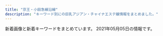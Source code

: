 ```yaml
---
title: "京王・小田急線沿線"
description: "キーワード別にの巨乳アジアン・チャイナエステ嬢情報をまとめました。"
---
```


新着画像と新着キーワードをまとめています。
2021年05月05日の情報です。

<DmmAffiliateIns />
<KeywordTable
  shops={
    [
    {
        "keywords": {
            "88": 2,
            "C": 1,
            "D": 3,
            "87": 2
        },
        "name": "Angel Class\uff5e\u30a8\u30f3\u30b8\u30a7\u30eb\u30af\u30e9\u30b9",
        "img_links": [
            "http://www.vivi.esjp.site/images/girl-z2.jpg",
            "http://www.vivi.esjp.site/files/001-02.jpg",
            "http://www.vivi.esjp.site/files/002.jpg",
            "http://www.vivi.esjp.site/images/link_line.png",
            "http://www.vivi.esjp.site/files/003.jpg",
            "http://www.vivi.esjp.site/files/003-02.jpg",
            "http://www.vivi.esjp.site/files/004.jpg",
            "http://www.vivi.esjp.site/images/shop/shop04.jpg",
            "http://www.vivi.esjp.site/images/girl-z1.jpg",
            "http://www.vivi.esjp.site/images/top.png",
            "http://www.vivi.esjp.site/images/shop/shop03.jpg",
            "http://www.vivi.esjp.site/images/mobile.jpg",
            "http://www.vivi.esjp.site/images/bj3.png",
            "http://www.vivi.esjp.site/images/top_sche.png",
            "http://www.vivi.esjp.site/files/001.jpg",
            "http://www.vivi.esjp.site/images/shop/shop01.jpg",
            "http://www.vivi.esjp.site/files/002-02.jpg",
            "http://www.vivi.esjp.site/images/staff_line.png",
            "http://www.vivi.esjp.site/images/shop/shop02.jpg",
            "http://www.vivi.esjp.site/files/004-02.jpg"
        ],
        "station": "\u5343\u6b73\u70cf\u5c71\u99c5\u5317\u53e3",
        "url": "http://www.vivi.esjp.site/"
    },
    {
        "station": "\u4e0b\u9ad8\u4e95\u6238\u99c5\u5317\u53e3",
        "keywords": {},
        "url": "http://xn--vckg5a9gugx77pgi4bmma.xyz/",
        "img_links": [
            "http://xn--vckg5a9gugx77pgi4bmma.xyz/image/girl1.jpg",
            "http://xn--vckg5a9gugx77pgi4bmma.xyz/image/img3.jpg",
            "http://xn--vckg5a9gugx77pgi4bmma.xyz/image/img2.jpg",
            "http://xn--vckg5a9gugx77pgi4bmma.xyz/image/girl3.jpg",
            "http://xn--vckg5a9gugx77pgi4bmma.xyz/image/girl8.jpg",
            "http://xn--vckg5a9gugx77pgi4bmma.xyz/image/img4.jpg",
            "http://xn--vckg5a9gugx77pgi4bmma.xyz/image/navihiden.png"
        ],
        "name": "Impact \uff5e\u30a4\u30f3\u30d1\u30af\u30c8\uff5e"
    },
    {
        "name": "SOLEIL \uff5e\u30bd\u30ec\u30a4\u30e6\uff5e",
        "station": "\u8056\u8e5f\u685c\u30f6\u4e18\u99c5\u6771\u53e3",
        "img_links": [
            "http://soleil.ebb.jp/2/uploadimg/1617699964.jpg",
            "http://soleil.ebb.jp/mens-esthe1.png",
            "http://soleil.ebb.jp/end.png",
            "http://soleil.ebb.jp/2/uploadimg/1617698425.jpg",
            "http://soleil.ebb.jp/s_news.jpg",
            "http://soleil.ebb.jp/2/uploadimg/1617698276.jpg",
            "http://soleil.ebb.jp/2/uploadimg/1618790342.jpg",
            "http://soleil.ebb.jp/2/uploadimg/1617698146.jpg",
            "http://soleil.ebb.jp/s_staff.jpg",
            "http://soleil.ebb.jp/top.png",
            "http://soleil.ebb.jp/2/uploadimg/1617698243.jpg",
            "http://soleil.ebb.jp/nbj2.jpg",
            "http://soleil.ebb.jp/ryoukihyo.png",
            "http://soleil.ebb.jp/int1.png",
            "http://soleil.ebb.jp/2/uploadimg/1617698216.jpg"
        ],
        "keywords": {
            "E": 4,
            "86": 6,
            "87": 8,
            "D": 10
        },
        "url": "http://soleil.ebb.jp/"
    },
    {
        "img_links": [
            "http://est70.xyz/lam/girl/6.jpg",
            "http://est70.xyz/lam/images/button-3.png",
            "http://est70.xyz/lam/images/button-6.png",
            "http://est70.xyz/lam/girl/g06.png",
            "http://est70.xyz/lam/images/button-4.png",
            "http://est70.xyz/lam/girl/4.jpg",
            "http://est70.xyz/lam/images/tel-bar.png",
            "http://est70.xyz/lam/images/button-5.png",
            "http://est70.xyz/lam/images/concept.png",
            "http://est70.xyz/lam/images/footer.png",
            "http://est70.xyz/lam/girl/3.jpg",
            "http://est70.xyz/lam/images/button-1.png",
            "http://est70.xyz/lam/girl/g04.png",
            "http://est70.xyz/lam/girl/g03.png",
            "http://est70.xyz/lam/girl/5.jpg",
            "http://est70.xyz/lam/images/tt.png",
            "http://est70.xyz/lam/images/button-2.png"
        ],
        "keywords": {},
        "url": "http://est70.xyz/lam/",
        "name": "Look at me",
        "station": "\u7a32\u7530\u5824\u99c5"
    },
    {
        "keywords": {
            "D": 4,
            "C": 4,
            "85": 1,
            "83": 1,
            "87": 1,
            "86": 2,
            "E": 4,
            "84": 1
        },
        "name": "Stylish",
        "url": "http://www.goldsea.work/",
        "station": "\u767b\u6238\u99c5",
        "img_links": [
            "http://www.goldsea.work/staff/mayu.jpg",
            "http://www.goldsea.work/img/pic/int1.jpg",
            "http://www.goldsea.work/staff/riko1.jpg",
            "http://www.goldsea.work/staff/rika2.jpg",
            "http://www.goldsea.work/staff/riko.jpg",
            "http://www.goldsea.work/staff/yuki1.jpg",
            "http://www.goldsea.work/staff/yuki2.jpg",
            "http://www.goldsea.work/staff/koko.jpg",
            "http://www.goldsea.work/img/pic/int3.jpg",
            "http://www.goldsea.work/staff/mayu2.jpg",
            "http://www.goldsea.work/staff/koko1.jpg",
            "http://www.goldsea.work/staff/nao.jpg",
            "http://www.goldsea.work/staff/yuki.jpg",
            "http://www.goldsea.work/staff/nao2.jpg",
            "http://www.goldsea.work/staff/rika1.jpg",
            "http://www.goldsea.work/img/pic/slide_11.jpg",
            "http://www.goldsea.work/img/pic/int2.jpg",
            "http://www.goldsea.work/staff/riko2.jpg",
            "http://www.goldsea.work/img/loader.png",
            "http://www.goldsea.work/img/pic/slide_12.jpg",
            "http://www.goldsea.work/staff/koko2.jpg",
            "http://www.goldsea.work/staff/rika.jpg",
            "http://www.goldsea.work/staff/nao1.jpg",
            "http://www.goldsea.work/staff/mayu1.jpg"
        ]
    },
    {
        "keywords": {
            "86": 10,
            "C": 23
        },
        "img_links": [
            "http://cinderella-princess.net/images/room2.jpg",
            "http://cinderella-princess.net/images/staff1.jpg",
            "http://cinderella-princess.net/images/nei_bj2.jpg",
            "http://cinderella-princess.net/images/staff4.jpg",
            "http://cinderella-princess.net/images/staff0.jpg",
            "http://cinderella-princess.net/images/room4.jpg",
            "http://cinderella-princess.net/images/s_chedule.jpg",
            "http://cinderella-princess.net/images/staff3.jpg",
            "http://cinderella-princess.net/images/staff2.jpg",
            "http://cinderella-princess.net/images/room3.jpg",
            "http://cinderella-princess.net/images/movie.jpg",
            "http://cinderella-princess.net/images/s_link.jpg",
            "http://cinderella-princess.net/images/s_staff.jpg",
            "http://cinderella-princess.net/images/girl-z1.jpg",
            "http://cinderella-princess.net/images/s_news.jpg",
            "http://cinderella-princess.net/images/mobile.jpg",
            "http://cinderella-princess.net/links/esthe-summit.jpg",
            "http://cinderella-princess.net/images/tel.jpg",
            "http://cinderella-princess.net/images/room1.jpg",
            "http://cinderella-princess.net/images/girl-z2.jpg"
        ],
        "station": "\u767e\u5408\u30f6\u4e18\u99c5\u5317\u53e3",
        "name": "\u30ea\u30e9\u30af\u30bc\u30fc\u30b7\u30e7\u30f3\u6075",
        "url": "http://cinderella-princess.net"
    },
    {
        "name": "\u611b\u4e0a\u7537 -\u3042\u3044\u3046\u3048\u304a-",
        "keywords": {},
        "station": "JR\u7a32\u7530\u5824\u99c5",
        "img_links": [
            "http://ayiyu.work/staff/mari.jpg",
            "http://ayiyu.work/images/s2.jpg",
            "http://ayiyu.work/images/interior_t.png",
            "http://ayiyu.work/images/line.png",
            "http://ayiyu.work/img/yuyu2.jpg",
            "http://ayiyu.work/images/s1.jpg",
            "http://ayiyu.work/images/1.jpg",
            "http://ayiyu.work/images/news.png",
            "http://ayiyu.work/img/mari1.jpg",
            "http://ayiyu.work/images/4.jpg",
            "http://ayiyu.work/images/int1.png",
            "http://ayiyu.work/staff/yuki.jpg",
            "http://ayiyu.work/images/head.jpg",
            "http://ayiyu.work/img/yuki1.jpg",
            "http://ayiyu.work/staff/yuyu.jpg",
            "http://ayiyu.work/images/s1.png",
            "http://ayiyu.work/staff/ayu.jpg",
            "http://ayiyu.work/img/ruru1.jpg",
            "http://ayiyu.work/staff/ruru.jpg",
            "http://ayiyu.work/images/2.jpg",
            "http://ayiyu.work/images/5.jpg",
            "http://ayiyu.work/images/staff_t.png",
            "http://ayiyu.work/images/int2.png",
            "http://ayiyu.work/images/3.jpg",
            "http://ayiyu.work/images/mobile.png",
            "http://ayiyu.work/img/yuyu1.jpg",
            "http://ayiyu.work/images/sys.png",
            "http://ayiyu.work/img/ayu1.jpg"
        ],
        "url": "http://ayiyu.work/"
    },
    {
        "keywords": {},
        "station": "\u8abf\u5e03\u99c5\u6771\u53e3",
        "name": "\u3084\u3059\u3089\u304e",
        "url": "http://esthegt.xyz/yac/",
        "img_links": [
            "http://esthegt.xyz/yac/girl/g03.png",
            "http://esthegt.xyz/yac/girl/g05.png",
            "http://esthegt.xyz/yac/images/bar-4.png",
            "http://esthegt.xyz/yac/images/button-4.png",
            "http://esthegt.xyz/yac/girl/2.jpg",
            "http://esthegt.xyz/yac/images/bar-6.png",
            "http://esthegt.xyz/yac/images/button-3.png",
            "http://esthegt.xyz/yac/images/bar-1.png",
            "http://esthegt.xyz/yac/images/bar-2.png",
            "http://esthegt.xyz/yac/images/button-1.png",
            "http://esthegt.xyz/yac/images/button-5.png",
            "http://esthegt.xyz/yac/images/tt.png",
            "http://esthegt.xyz/yac/images/bar-3.png",
            "http://esthegt.xyz/yac/girl/3.jpg",
            "http://esthegt.xyz/yac/girl/1.jpg",
            "http://esthegt.xyz/yac/images/button-2.png",
            "http://esthegt.xyz/yac/images/button-6.png",
            "http://esthegt.xyz/yac/girl/5.jpg",
            "http://esthegt.xyz/yac/images/bar-5.png",
            "http://esthegt.xyz/yac/images/footer.png"
        ]
    },
    {
        "keywords": {},
        "station": "\u5411\u30f6\u4e18\u904a\u5712\u99c5\u5357\u53e3",
        "url": "http://nian.estheya.com/",
        "name": "\u30cb\u30e3\u30fc\u30cb\u30e3\u30fc",
        "img_links": [
            "http://nian.estheya.com/css/m-head.jpg",
            "http://nian.estheya.com/images/call.png",
            "http://nian.estheya.com/css/top03.jpg",
            "http://nian.estheya.com/css/foot.jpg",
            "http://nian.estheya.com/css/osusume02.jpg",
            "http://nian.estheya.com/css/osusume03.jpg",
            "http://nian.estheya.com/css/staff/staff02.jpg",
            "http://nian.estheya.com/css/staff/staff01.jpg",
            "http://nian.estheya.com/css/staff/staff03.jpg",
            "http://nian.estheya.com/css/top01.jpg",
            "http://nian.estheya.com/css/top02.jpg",
            "http://nian.estheya.com/css/osusume01.jpg"
        ]
    },
    {
        "img_links": [
            "http://massage-est.xyz/images/spacer300x450.png",
            "http://massage-est.xyz/images/cg10.jpg",
            "http://massage-est.xyz/images/top.png",
            "http://massage-est.xyz/images/cg031.jpg",
            "http://massage-est.xyz/images/cg08.jpg",
            "http://massage-est.xyz/images/cg11.jpg",
            "http://massage-est.xyz/images/cg091.jpg",
            "http://massage-est.xyz/images/cg06.jpg",
            "http://massage-est.xyz/images/cg071.jpg",
            "http://massage-est.xyz/images/cg05.jpg",
            "http://massage-est.xyz/images/cg13.jpg",
            "http://massage-est.xyz/images/cg051.jpg",
            "http://massage-est.xyz/images/cg01.jpg",
            "http://massage-est.xyz/images/cg09.jpg",
            "http://massage-est.xyz/images/top2.png",
            "http://massage-est.xyz/images/up_100_1_0.jpg",
            "http://massage-est.xyz/images/cg011.jpg",
            "http://massage-est.xyz/images/cg07.jpg",
            "http://massage-est.xyz/images/cg03.jpg",
            "http://massage-est.xyz/images/cg061.jpg",
            "http://massage-est.xyz/images/qr.jpg",
            "http://massage-est.xyz/images/cg12.jpg",
            "http://massage-est.xyz/images/cg02.jpg",
            "http://massage-est.xyz/images/cg021.jpg",
            "http://massage-est.xyz/images/cg081.jpg",
            "http://massage-est.xyz/images/sys.jpg",
            "http://massage-est.xyz/images/spacer900x360.png",
            "http://massage-est.xyz/images/cg04.jpg"
        ],
        "url": "http://massage-est.xyz/",
        "station": "\u5343\u6b73\u70cf\u5c71\u99c5\u5317\u53e3",
        "keywords": {
            "86": 102,
            "E": 8,
            "D": 94
        },
        "name": "\u6df1\u4e95\u6c37\u306e\u56fd"
    },
    {
        "keywords": {},
        "img_links": [],
        "name": "\u30de\u30ab\u30ed\u30f3",
        "station": "\u7b39\u585a\u99c5\u5317\u53e3",
        "url": "https://es.eoeoco.com/"
    },
    {
        "url": "http://pandora.estheya.com/",
        "keywords": {
            "C": 2,
            "91": 1,
            "E": 3,
            "90": 1,
            "88": 1,
            "87": 1,
            "92": 1
        },
        "name": "Pandora -\u30d1\u30f3\u30c9\u30e9-",
        "img_links": [
            "http://pandora.estheya.com/css/osusume01.jpg",
            "http://pandora.estheya.com/css/staff/staff02.jpg",
            "http://pandora.estheya.com/css/staff/staff07.jpg",
            "http://pandora.estheya.com/css/nav/nav-006.jpg",
            "http://pandora.estheya.com/css/staff/staff04.jpg",
            "http://pandora.estheya.com/css/nav/nav-002.jpg",
            "http://pandora.estheya.com/css/top-left02.jpg",
            "http://pandora.estheya.com/css/nav/nav-003.jpg",
            "http://pandora.estheya.com/css/nav/nav-005.jpg",
            "http://pandora.estheya.com/css/nav/nav-004.jpg",
            "http://pandora.estheya.com/css/baner.jpg",
            "http://pandora.estheya.com/css/cam01.jpg",
            "http://pandora.estheya.com/css/tel.png",
            "http://pandora.estheya.com/css/staff/staff06.jpg",
            "http://pandora.estheya.com/css/nav/nav-001.jpg",
            "http://pandora.estheya.com/css/staff/staff05.jpg"
        ],
        "station": "\u8abf\u5e03\u99c5\u5317\u53e3"
    },
    {
        "url": "http://relax-esthe.net/",
        "keywords": {
            "88": 1,
            "87": 1,
            "86": 4
        },
        "station": "\u3064\u3064\u3058\u30f6\u4e18\u99c5\u5317\u53e3",
        "img_links": [
            "http://relax-esthe.net/img/t2.jpg",
            "http://relax-esthe.net/img/cg1.jpg",
            "http://relax-esthe.net/img/cg10.jpg",
            "http://relax-esthe.net/img/cg7.jpg",
            "http://relax-esthe.net/img/mx.png",
            "http://relax-esthe.net/img/t5.jpg",
            "http://relax-esthe.net/img/rb.png",
            "http://relax-esthe.net/img/top.png",
            "http://relax-esthe.net/img/t1.jpg",
            "http://relax-esthe.net/img/r1.jpg",
            "http://relax-esthe.net/img/r2.jpg",
            "http://relax-esthe.net/img/t4.jpg",
            "http://relax-esthe.net/img/r3.jpg",
            "http://relax-esthe.net/img/cg4.jpg",
            "http://relax-esthe.net/img/cg2.jpg",
            "http://relax-esthe.net/img/cg3.jpg",
            "http://relax-esthe.net/img/t3.jpg",
            "http://relax-esthe.net/img/no.png"
        ],
        "name": "\u82b1\u306e\u9999"
    },
    {
        "img_links": [
            "http://www.perfect-plan.iesjp.com/images/interior.png",
            "http://www.perfect-plan.iesjp.com/files/007.jpg",
            "http://www.perfect-plan.iesjp.com/files/005.jpg",
            "http://www.perfect-plan.iesjp.com/images/left01.png",
            "http://www.perfect-plan.iesjp.com/images/mobile.png",
            "http://www.perfect-plan.iesjp.com/files/008.jpg",
            "http://www.perfect-plan.iesjp.com/files/001.jpg",
            "http://www.perfect-plan.iesjp.com/images/flash.jpg",
            "http://www.perfect-plan.iesjp.com/images/ta.png",
            "http://www.perfect-plan.iesjp.com/images/top.png",
            "http://www.perfect-plan.iesjp.com/images/staff.png",
            "http://www.perfect-plan.iesjp.com/images/interior_bg.png"
        ],
        "keywords": {
            "86": 1,
            "85": 2,
            "D": 4,
            "87": 1
        },
        "url": "http://www.perfect-plan.iesjp.com/",
        "station": "\u7b39\u585a\u99c5\u5317\u53e3",
        "name": "\u30d1\u30fc\u30d5\u30a7\u30af\u30c8\u30fb\u30d7\u30e9\u30f3"
    },
    {
        "url": "http://www.iyasi.work/",
        "name": "COCORO",
        "img_links": [
            "http://www.iyasi.work/images/2.jpg",
            "http://www.iyasi.work/images/ac2.png",
            "http://www.iyasi.work/img/miyuki1.jpg",
            "http://www.iyasi.work/images/news.png",
            "http://www.iyasi.work/images/interior_t.jpg",
            "http://www.iyasi.work/images/mobile.jpg",
            "http://www.iyasi.work/images/ac1.png",
            "http://www.iyasi.work/images/1.jpg",
            "http://www.iyasi.work/images/staff_t.jpg",
            "http://www.iyasi.work/images/tel.jpg",
            "http://www.iyasi.work/images/line.png",
            "http://www.iyasi.work/images/int1.png",
            "http://www.iyasi.work/images/int2.png",
            "http://www.iyasi.work/images/sys2.png",
            "http://www.iyasi.work/images/sys1.png",
            "http://www.iyasi.work/images/tel1.png",
            "http://www.iyasi.work/img/momo1.jpg",
            "http://www.iyasi.work/images/ta.jpg",
            "http://www.iyasi.work/images/tel2.png",
            "http://www.iyasi.work/images/info.png",
            "http://www.iyasi.work/img/yuri1.jpg",
            "http://www.iyasi.work/images/3.jpg"
        ],
        "keywords": {},
        "station": "\u8abf\u5e03\u99c5\u6771\u53e3"
    },
    {
        "station": "\u8056\u8e5f\u685c\u30b1\u4e18\u99c5\u897f\u53e3",
        "url": "http://gakuen.iest.info/",
        "keywords": {},
        "img_links": [
            "http://gakuen.iest.info/photos/sites/2/2019/03/2019033017261438.jpg",
            "http://gakuen.iest.info/photos/sites/2/2021/02/2021020213584868.jpg",
            "http://gakuen.iest.info/images/g7.jpg",
            "http://gakuen.iest.info/photos/sites/2/2020/03/2020031917023498.jpg",
            "http://gakuen.iest.info/photos/sites/2/2019/03/2019030516090063.jpg",
            "http://gakuen.iest.info/photos/sites/2/2018/12/2018122016370867.jpg",
            "http://gakuen.iest.info/photos/sites/2/2020/05/2020052119024816.jpg",
            "http://gakuen.iest.info/photos/sites/2/2020/04/2020042017530271.jpg",
            "http://gakuen.iest.info/photos/sites/2/2018/12/2018122016365886.jpg",
            "http://gakuen.iest.info/images/s_staff.jpg",
            "http://gakuen.iest.info/images/1.jpg",
            "http://gakuen.iest.info/images/2.jpg",
            "http://gakuen.iest.info/images/g11.jpg",
            "http://gakuen.iest.info/photos/sites/2/2020/03/2020032315452568.jpg",
            "http://gakuen.iest.info/photos/sites/2/2020/07/2020073112251978.jpg",
            "http://gakuen.iest.info/photos/sites/2/2020/05/2020050117553339.jpg",
            "http://gakuen.iest.info/photos/sites/2/2020/01/2020012313114295.jpg",
            "http://gakuen.iest.info/photos/sites/2/2020/02/202002181030244.jpg",
            "http://gakuen.iest.info/photos/sites/2/2020/04/2020040617563893.jpg",
            "http://gakuen.iest.info/photos/sites/2/2020/09/2020093013013880.jpg",
            "http://gakuen.iest.info/images/g13.jpg",
            "http://gakuen.iest.info/images/g10.jpg",
            "http://gakuen.iest.info/photos/sites/2/2020/01/2020012918400879.jpg",
            "http://gakuen.iest.info/images/info2.jpg",
            "http://gakuen.iest.info/photos/sites/2/2020/01/2020011113280929.jpg",
            "http://gakuen.iest.info/images/g3.jpg",
            "http://gakuen.iest.info/images/g2.jpg",
            "http://gakuen.iest.info/images/info.jpg",
            "http://gakuen.iest.info/images/g17.jpg",
            "http://gakuen.iest.info/images/pick.jpg",
            "http://gakuen.iest.info/photos/sites/2/2019/05/2019050913134067.jpg",
            "http://gakuen.iest.info/photos/sites/2/2020/01/2020011414544936.jpg",
            "http://gakuen.iest.info/images/g15.jpg",
            "http://gakuen.iest.info/photos/sites/2/2020/07/2020072016533176.jpg",
            "http://gakuen.iest.info/images/staff_bj3.jpg",
            "http://gakuen.iest.info/images/top.jpg",
            "http://gakuen.iest.info/photos/sites/2/2019/08/2019081415474742.jpg",
            "http://gakuen.iest.info/photos/sites/2/2021/01/2021011710180481.jpg",
            "http://gakuen.iest.info/photos/sites/2/2020/12/2020121712262192.jpg",
            "http://gakuen.iest.info/images/g16.jpg",
            "http://gakuen.iest.info/photos/sites/2/2020/03/2020032310123163.jpg",
            "http://gakuen.iest.info/photos/sites/2/2018/12/2018120914092113.jpg",
            "http://gakuen.iest.info/images/staff0.jpg",
            "http://gakuen.iest.info/photos/sites/2/2020/02/202002061519106.jpg",
            "http://gakuen.iest.info/photos/sites/2/2020/02/2020021810301874.jpg",
            "http://gakuen.iest.info/photos/sites/2/2020/04/2020042017530931.jpg",
            "http://gakuen.iest.info/photos/sites/2/2020/04/202004131442543.jpg",
            "http://gakuen.iest.info/images/g1.jpg",
            "http://gakuen.iest.info/photos/sites/2/2020/05/202005211902408.jpg",
            "http://gakuen.iest.info/photos/sites/2/2020/06/2020061616280157.jpg",
            "http://gakuen.iest.info/photos/sites/2/2021/01/2021011710180186.jpg",
            "http://gakuen.iest.info/photos/sites/2/2019/03/2019032815331529.jpg",
            "http://gakuen.iest.info/images/s_cosplay.jpg",
            "http://gakuen.iest.info/photos/sites/2/2019/07/2019070814045162.jpg",
            "http://gakuen.iest.info/photos/sites/2/2020/01/202001201156212.jpg",
            "http://gakuen.iest.info/images/news1.jpg",
            "http://gakuen.iest.info/photos/sites/2/2021/01/2021013015404587.jpg",
            "http://gakuen.iest.info/photos/sites/2/2019/09/2019091711325670.jpg",
            "http://gakuen.iest.info/photos/sites/2/2021/03/2021030315013351.jpg",
            "http://gakuen.iest.info/photos/sites/2/2019/04/2019042412405867.jpg",
            "http://gakuen.iest.info/images/mobile.jpg",
            "http://gakuen.iest.info/photos/sites/2/2020/01/2020012313114828.jpg",
            "http://gakuen.iest.info/photos/sites/2/2019/12/2019122012395148.jpg",
            "http://gakuen.iest.info/photos/sites/2/2020/12/2020120714105839.jpg",
            "http://gakuen.iest.info/photos/sites/2/2021/03/2021031115072814.jpg",
            "http://gakuen.iest.info/photos/sites/2/2020/03/2020030612170589.jpg",
            "http://gakuen.iest.info/photos/sites/2/2021/01/2021011710180345.jpg",
            "http://gakuen.iest.info/photos/sites/2/2020/01/2020012313115328.jpg",
            "http://gakuen.iest.info/photos/sites/2/2020/03/202003121411072.jpg",
            "http://gakuen.iest.info/photos/sites/2/2020/03/2020031710530298.jpg",
            "http://gakuen.iest.info/photos/sites/2/2020/02/202002181926092.jpg",
            "http://gakuen.iest.info/photos/sites/2/2019/02/2019022817325825.jpg",
            "http://gakuen.iest.info/images/g14.jpg",
            "http://gakuen.iest.info/photos/sites/2/2018/12/2018122016370328.jpg",
            "http://gakuen.iest.info/images/dairy1.jpg",
            "http://gakuen.iest.info/photos/sites/2/2020/02/2020021810302988.jpg",
            "http://gakuen.iest.info/photos/sites/2/2020/02/2020022712294123.jpg",
            "http://gakuen.iest.info/photos/sites/2/2020/03/2020031710530315.jpg"
        ],
        "name": "\u30de\u30fc\u30e1\u30a4\u30c9"
    },
    {
        "station": "\u7b39\u585a\u99c5\u5317\u53e3",
        "keywords": {
            "84": 11,
            "86": 20,
            "85": 13,
            "C": 13,
            "87": 3,
            "83": 6,
            "88": 6,
            "E": 6,
            "D": 31
        },
        "name": "Oasis\uff5e\u30aa\u30a2\u30b7\u30b9\uff5e",
        "img_links": [
            "http://est-massage.xyz/images/200_40.png",
            "http://est-massage.xyz/images/cg082.jpg",
            "http://est-massage.xyz/images/cg12.jpg",
            "http://est-massage.xyz/images/468_60.png",
            "http://est-massage.xyz/images/cg062.jpg",
            "http://est-massage.xyz/images/r3.jpg",
            "http://est-massage.xyz/images/r1.jpg",
            "http://est-massage.xyz/images/cg09.jpg",
            "http://est-massage.xyz/images/cg032.jpg",
            "http://est-massage.xyz/images/cg151.jpg",
            "http://est-massage.xyz/images/cg181.jpg",
            "http://est-massage.xyz/images/cg021.jpg",
            "http://est-massage.xyz/images/cg061.jpg",
            "http://est-massage.xyz/images/cg18.jpg",
            "http://est-massage.xyz/images/side_tel.png",
            "http://est-massage.xyz/images/bn02.jpg",
            "http://est-massage.xyz/images/88_31.png",
            "http://est-massage.xyz/images/sy2.jpg",
            "http://est-massage.xyz/images/cg071.jpg",
            "http://est-massage.xyz/images/cg182.jpg",
            "http://est-massage.xyz/images/cg01.jpg",
            "http://est-massage.xyz/images/foot_tel.png",
            "http://est-massage.xyz/images/cg11.jpg",
            "http://est-massage.xyz/images/cg03.jpg",
            "http://est-massage.xyz/images/ncg.jpg",
            "http://est-massage.xyz/images/cg06.jpg",
            "http://est-massage.xyz/images/sy1.jpg",
            "http://est-massage.xyz/images/cg02.jpg",
            "http://est-massage.xyz/images/bn03.jpg",
            "http://est-massage.xyz/images/head_tell.png",
            "http://est-massage.xyz/images/cg041.jpg",
            "http://est-massage.xyz/images/cg191.jpg",
            "http://est-massage.xyz/images/cg051.jpg",
            "http://est-massage.xyz/images/cg011.jpg",
            "http://est-massage.xyz/images/r2.jpg",
            "http://est-massage.xyz/images/cg111.jpg",
            "http://est-massage.xyz/images/cg04.jpg",
            "http://est-massage.xyz/images/250_50.png",
            "http://est-massage.xyz/images/cg072.jpg",
            "http://est-massage.xyz/images/cg161.jpg",
            "http://est-massage.xyz/images/cg08.jpg",
            "http://est-massage.xyz/images/cg10.jpg",
            "http://est-massage.xyz/images/cg07.jpg",
            "http://est-massage.xyz/images/cg152.jpg",
            "http://est-massage.xyz/images/cg16.jpg",
            "http://est-massage.xyz/images/cg15.jpg",
            "http://est-massage.xyz/images/cg081.jpg",
            "http://est-massage.xyz/images/bn01.jpg",
            "http://est-massage.xyz/images/head_tell2.png",
            "http://est-massage.xyz/images/cg022.jpg",
            "http://est-massage.xyz/images/cg17.jpg",
            "http://est-massage.xyz/images/cg031.jpg",
            "http://est-massage.xyz/images/cg19.jpg"
        ],
        "url": "http://est-massage.xyz/"
    },
    {
        "name": "\u30ec\u30a4\u30f3\u30dc\u30fc",
        "img_links": [
            "https://es-relax.tokyo/wp-content/uploads/2020/10/11rainbow.jpg",
            "https://es-relax.tokyo/wp-content/uploads/2021/02/9876rainbow.jpg",
            "https://es-relax.tokyo/wp-content/themes/este/img/top-img01b.png",
            "https://es-relax.tokyo/wp-content/uploads/2020/02/8976251rainbow.jpg",
            "https://es-relax.tokyo/wp-content/uploads/2020/03/999rainbow.jpg",
            "https://es-relax.tokyo/wp-content/themes/este/img/1.jpg",
            "https://es-relax.tokyo/wp-content/uploads/2020/02/897621arainbow.jpg",
            "https://es-relax.tokyo/wp-content/themes/este/img/call.png",
            "https://es-relax.tokyo/wp-content/uploads/2020/04/111rainbow.jpg",
            "https://es-relax.tokyo/wp-content/uploads/2020/02/897621rainbow.jpg",
            "https://es-relax.tokyo/wp-content/uploads/2020/02/1211rainbow.jpg",
            "https://es-relax.tokyo/wp-content/uploads/2020/04/6566rainbow.jpg",
            "https://es-relax.tokyo/wp-content/uploads/2020/02/66rainbow.jpg",
            "https://es-relax.tokyo/wp-content/uploads/2020/02/58743rainbow.jpg",
            "https://es-relax.tokyo/wp-content/themes/este/img/top-img04.png",
            "https://es-relax.tokyo/wp-content/uploads/2020/02/87261rainbow.jpg",
            "https://es-relax.tokyo/wp-content/uploads/2020/02/4321121rainbow.jpg",
            "https://es-relax.tokyo/wp-content/uploads/2020/02/7rainbow-1.jpg",
            "https://es-relax.tokyo/wp-content/uploads/2020/02/4576rainbow.jpg",
            "https://es-relax.tokyo/wp-content/uploads/2020/02/654516rainbow.jpg",
            "https://es-relax.tokyo/wp-content/uploads/2020/02/9rainbow.jpg",
            "https://es-relax.tokyo/wp-content/uploads/2020/02/67878rainbow.jpg",
            "https://es-relax.tokyo/wp-content/uploads/2020/02/111rainbow.jpg",
            "https://es-relax.tokyo/wp-content/uploads/2020/06/67543234rainbow.jpg",
            "https://es-relax.tokyo/wp-content/uploads/2020/02/5rainbow.jpg",
            "https://es-relax.tokyo/wp-content/uploads/2020/02/3rainbow-1.jpg",
            "https://es-relax.tokyo/wp-content/uploads/2020/02/4rainbow.jpg",
            "https://es-relax.tokyo/wp-content/uploads/2020/03/777rainbow.jpg",
            "https://es-relax.tokyo/wp-content/uploads/2020/02/7rainbow.jpg",
            "https://es-relax.tokyo/wp-content/uploads/2020/02/987sarainbow.jpg",
            "https://es-relax.tokyo/wp-content/themes/este/img/3.jpg",
            "https://es-relax.tokyo/wp-content/uploads/2020/02/99rainbow.jpg",
            "https://es-relax.tokyo/wp-content/themes/este/img/top-img01.png",
            "https://es-relax.tokyo/wp-content/uploads/2020/03/7777rainbow.jpg",
            "https://es-relax.tokyo/wp-content/uploads/2020/02/3334rainbow.jpg",
            "https://es-relax.tokyo/wp-content/uploads/2020/03/11111rainbow.jpg",
            "https://es-relax.tokyo/wp-content/uploads/2020/02/555rainbow.jpg",
            "https://es-relax.tokyo/wp-content/uploads/2020/02/88rainbow.jpg",
            "https://es-relax.tokyo/wp-content/uploads/2020/02/3rainbow.jpg",
            "https://es-relax.tokyo/wp-content/themes/este/img/4.jpg",
            "https://es-relax.tokyo/wp-content/uploads/2020/02/1rainbow-1.jpg",
            "https://es-relax.tokyo/wp-content/uploads/2020/11/908271rainbow.jpg",
            "https://es-relax.tokyo/wp-content/uploads/2020/03/89761aarainbow.jpg",
            "https://es-relax.tokyo/wp-content/uploads/2021/04/56786rainbow.jpg",
            "https://es-relax.tokyo/wp-content/themes/este/img/2.jpg",
            "https://es-relax.tokyo/wp-content/uploads/2020/02/962781rainbow.jpg",
            "https://es-relax.tokyo/wp-content/themes/este/img/top-img02.png",
            "https://es-relax.tokyo/wp-content/uploads/2020/11/87621rainbow.jpg",
            "https://es-relax.tokyo/wp-content/uploads/2020/02/4344rainbow.jpg",
            "https://es-relax.tokyo/wp-content/uploads/2020/07/982561rainbow.jpg",
            "https://es-relax.tokyo/wp-content/uploads/2020/12/87612rainbow.jpg",
            "https://es-relax.tokyo/wp-content/uploads/2020/02/2rainbow.jpg",
            "https://es-relax.tokyo/wp-content/uploads/2020/02/55rainbow.jpg",
            "https://es-relax.tokyo/wp-content/uploads/2020/02/1rainbow.jpg",
            "https://es-relax.tokyo/wp-content/themes/este/img/tel_footer.png",
            "https://es-relax.tokyo/wp-content/uploads/2020/02/22rainbow.jpg",
            "https://es-relax.tokyo/wp-content/themes/este/img/tel_header.png",
            "https://es-relax.tokyo/wp-content/themes/este/img/top-img01a.png"
        ],
        "keywords": {
            "D": 41,
            "E": 43,
            "86": 5,
            "C": 12,
            "F": 9
        },
        "url": "https://es-relax.tokyo/",
        "station": "\u5343\u6b73\u70cf\u5c71\u99c5\u5317\u53e3"
    },
    {
        "url": "http://bluemoon.ests.jp/",
        "keywords": {},
        "station": "\u8abf\u5e03\u99c5\u6771\u53e3",
        "img_links": [],
        "name": "Blue Moon"
    },
    {
        "url": "https://aaa197112010.wixsite.com/hogure",
        "img_links": [
            "https://static.wixstatic.com/media/c7255f_02c7f6fe593345b0b5663a2c76bda9bd~mv2.jpg",
            "https://static.wixstatic.com/media/c7255f_ac9f84bf5e90458495bc258bf500278a~mv2.jpg",
            "https://static.wixstatic.com/media/c7255f_b4334f1ff9d344bea0ab2191784f35ae~mv2.jpg",
            "https://static.wixstatic.com/media/c7255f_54d12a77ea8f474c9f7baa538fda51a6~mv2.jpg",
            "https://static.wixstatic.com/media/c7255f_3ee7b1f3fc3441e381a2c942f74b2256~mv2.jpg",
            "https://static.wixstatic.com/media/c7255f_19cd1cab6f2a4e08a1f5d6b117e52a32~mv2.jpg",
            "https://static.wixstatic.com/media/c7255f_78403d06636947f1bb8ace67d9b24ebf~mv2.png",
            "https://static.wixstatic.com/media/c7255f_fff0060f80294af9829c3625d3e5a585~mv2.jpg",
            "https://static.wixstatic.com/media/c7255f_9c1cc0c5cb6743e0aea4ffc7b9c576d8~mv2.jpg",
            "https://static.wixstatic.com/media/11062b_d01cf48782824880a5b8f3229886f9f8~mv2_d_3000_1688_s_2.jpg",
            "https://static.wixstatic.com/media/c7255f_5eabf8011a9d4bcb95d8d17b882b9bad~mv2.jpg",
            "https://static.wixstatic.com/media/7c35130c2ca54f4a8d1b727cb01e3079.jpg"
        ],
        "name": "Get\u2019s",
        "keywords": {},
        "station": "\u5411\u30b1\u4e18\u904a\u5712\u99c5\u5317\u53e3"
    },
    {
        "name": "\u30cb\u30fc\u30cf\u30aa",
        "img_links": [
            "http://www.niihao.xyz/images/lanmu_06.jpg",
            "http://www.niihao.xyz/images/mimi.jpg",
            "http://www.niihao.xyz/images/index-yume_11.jpg",
            "http://www.niihao.xyz/images/staff/remon.jpg",
            "http://www.niihao.xyz/images/l-nav-_staff.jpg",
            "http://www.niihao.xyz/images/lanmu_07.jpg",
            "http://www.niihao.xyz/images/index-yume_02.jpg",
            "http://www.niihao.xyz/images/staff/miki.jpeg",
            "http://www.niihao.xyz/images/index-yume_04.jpg",
            "http://www.niihao.xyz/images/lanmu_03.jpg",
            "http://www.niihao.xyz/images/staff/shazhi.jpg",
            "http://www.niihao.xyz/psd/off.jpg",
            "http://www.niihao.xyz/images/4.jpg",
            "http://www.niihao.xyz/images/staff/11.jpg",
            "http://www.niihao.xyz/images/nav/l-nav-_job.jpg"
        ],
        "url": "http://www.niihao.xyz/",
        "keywords": {},
        "station": "\u5e9c\u4e2d\u99c5\u5357\u53e3"
    },
    {
        "name": "Aroma Opa",
        "url": "https://aroma-opa.jpn.cm/",
        "keywords": {},
        "img_links": [],
        "station": "\u5e9c\u4e2d\u99c5\u5357\u53e3"
    },
    {
        "img_links": [
            "http://cattleya427.com/lilac/img/image109.jpg",
            "http://cattleya427.com/lilac/img/image107.jpg",
            "http://cattleya427.com/lilac/img/image113.jpg",
            "http://cattleya427.com/lilac/img/image140.jpg",
            "http://cattleya427.com/lilac/img/image108.jpg",
            "http://cattleya427.com/lilac/img/image141.jpg",
            "http://cattleya427.com/lilac/img/image13.jpg",
            "http://cattleya427.com/lilac/img/image15.jpg",
            "http://cattleya427.com/lilac/img/image123.jpg",
            "http://cattleya427.com/lilac/img/image14.jpg",
            "http://cattleya427.com/lilac/img/image12.jpg",
            "http://cattleya427.com/lilac/img/image122.jpg",
            "http://cattleya427.com/lilac/img/image139.jpg",
            "http://cattleya427.com/lilac/img/image104.jpg",
            "http://cattleya427.com/lilac/img/image110.jpg",
            "http://cattleya427.com/lilac/img/image125.jpg",
            "http://cattleya427.com/lilac/img/image105.jpg",
            "http://cattleya427.com/lilac/img/image16.jpg",
            "http://cattleya427.com/lilac/img/image112.jpg",
            "http://cattleya427.com/lilac/img/image111.jpg",
            "http://cattleya427.com/lilac/img/image142.jpg",
            "http://cattleya427.com/lilac/img/image106.jpg",
            "http://cattleya427.com/lilac/img/image124.jpg",
            "http://cattleya427.com/lilac/img/image11.jpg"
        ],
        "name": "Lilac \uff5e\u30e9\u30a4\u30e9\u30c3\u30af\uff5e",
        "keywords": {},
        "station": "\u660e\u5927\u524d\u99c5\u4e2d\u592e\u53e3",
        "url": "http://cattleya427.com/lilac/index.html"
    },
    {
        "keywords": {
            "C": 9
        },
        "name": "\u693f",
        "url": "http://aroma-tsubaki.com/",
        "station": "\u4eac\u738b\u591a\u6469\u30bb\u30f3\u30bf\u30fc\u99c5\u897f\u53e3",
        "img_links": [
            "http://www.aroma-tsubaki.com/uploads/aromatsubaki/2011/10/play2.jpg",
            "http://www.aroma-tsubaki.com/uploads/aromatsubaki/2011/10/zi_link.jpg",
            "http://www.aroma-tsubaki.com/uploads/aromatsubaki/images/no-photo.jpg",
            "http://www.aroma-tsubaki.com/uploads/aromatsubaki/2020/10/flash3.jpg",
            "http://www.aroma-tsubaki.com/uploads/aromatsubaki/2011/10/468x60.jpg",
            "http://www.aroma-tsubaki.com/uploads/aromatsubaki/2011/11/e794bbe5838f-031.jpg",
            "http://www.aroma-tsubaki.com/uploads/aromatsubaki/2012/10/e794bbe5838f-261.jpg",
            "http://www.aroma-tsubaki.com/uploads/aromatsubaki/2018/10/tel.jpg",
            "http://www.aroma-tsubaki.com/uploads/aromatsubaki/2020/10/flash4.jpg",
            "http://www.aroma-tsubaki.com/uploads/aromatsubaki/2011/10/play1.jpg",
            "http://www.aroma-tsubaki.com/uploads/aromatsubaki/2012/03/e794bbe5838f-1079.jpg",
            "http://www.aroma-tsubaki.com/uploads/aromatsubaki/2020/10/flash5.jpg",
            "http://www.aroma-tsubaki.com/uploads/aromatsubaki/2011/10/play3.jpg",
            "http://www.aroma-tsubaki.com/uploads/aromatsubaki/2011/10/shouji.jpg",
            "http://www.aroma-tsubaki.com/uploads/aromatsubaki/2011/11/e794bbe5838f-029.jpg",
            "http://www.aroma-tsubaki.com/uploads/aromatsubaki/2020/10/flash6.jpg",
            "http://www.aroma-tsubaki.com/uploads/aromatsubaki/2020/10/flash2.jpg",
            "http://www.aroma-tsubaki.com/uploads/aromatsubaki/2012/05/e794bbe5838f-1623.jpg",
            "http://www.aroma-tsubaki.com/uploads/aromatsubaki/2011/10/info.jpg",
            "http://www.aroma-tsubaki.com/uploads/aromatsubaki/2011/10/play4.jpg",
            "http://www.aroma-tsubaki.com/uploads/aromatsubaki/2020/10/top.jpg",
            "http://www.aroma-tsubaki.com/uploads/aromatsubaki/2020/10/flash1.jpg"
        ]
    },
    {
        "name": "Free Style \uff5e\u30d5\u30ea\u30fc\u30b9\u30bf\u30a4\u30eb\uff5e",
        "url": "http://xn--cckzerb5br7a.com/",
        "station": "\u660e\u5927\u524d\u99c5\u4e2d\u592e\u53e3",
        "img_links": [],
        "keywords": {}
    },
    {
        "keywords": {
            "86": 2,
            "D": 6,
            "C": 11,
            "87": 4
        },
        "img_links": [
            "http://www.miyabi.esturl.com/images/coverParts.png",
            "http://www.miyabi.esturl.com/files/001-03.jpg",
            "http://www.miyabi.esturl.com/files/003-03.jpg",
            "http://www.miyabi.esturl.com/images/attention.png",
            "http://www.miyabi.esturl.com/files/003-02.jpg",
            "http://www.miyabi.esturl.com/images/infoSlide01.jpg",
            "http://www.miyabi.esturl.com/files/002-03.jpg",
            "http://www.miyabi.esturl.com/files/001.jpg",
            "http://www.miyabi.esturl.com/files/001-02.jpg",
            "http://www.miyabi.esturl.com/images/backlistbtn.png",
            "http://www.miyabi.esturl.com/files/002-02.jpg",
            "http://www.miyabi.esturl.com/files/003.jpg",
            "http://www.miyabi.esturl.com/files/002.jpg"
        ],
        "station": "\u4eac\u738b\u6c38\u5c71\u99c5\u5317\u53e3",
        "url": "http://www.miyabi.esturl.com/",
        "name": "\u96c5"
    },
    {
        "url": "http://www.girls.mensest.com/",
        "station": "\u5343\u6b73\u70cf\u5c71\u99c5\u5317\u53e3",
        "img_links": [
            "http://www.girls.mensest.com/images/m3.jpg",
            "http://www.girls.mensest.com/images/m4.jpg",
            "http://www.girls.mensest.com/files/007.jpg",
            "http://www.girls.mensest.com/images/m1.jpg",
            "http://www.girls.mensest.com/files/004.jpg",
            "http://www.girls.mensest.com/photo_news/upimg/99070605d5ec379309_0.jpg",
            "http://www.girls.mensest.com/files/001.jpg",
            "http://www.girls.mensest.com/images/m6.jpg",
            "http://www.girls.mensest.com/images/slider-img001.jpg",
            "http://www.girls.mensest.com/files/008.jpg",
            "http://www.girls.mensest.com/files/002.jpg",
            "http://www.girls.mensest.com/images/slider-img002.jpg",
            "http://www.girls.mensest.com/files/003.jpg",
            "http://www.girls.mensest.com/images/m2.jpg"
        ],
        "keywords": {
            "E": 4,
            "86": 4,
            "D": 20,
            "91": 4,
            "88": 12,
            "87": 4
        },
        "name": "Girls -\u30ac\u30fc\u30eb\u30ba-"
    },
    {
        "img_links": [
            "http://aroma-relax.red/img/cg03.jpg",
            "http://aroma-relax.red/img/cg02.jpg",
            "http://aroma-relax.red/img/cg05.jpg",
            "http://aroma-relax.red/img/footer.jpg",
            "http://aroma-relax.red/img/top.jpg",
            "http://aroma-relax.red/img/cg04.jpg",
            "http://aroma-relax.red/img/f3.jpg",
            "http://aroma-relax.red/img/f4.jpg",
            "http://aroma-relax.red/img/cg08.jpg",
            "http://aroma-relax.red/img/f2.jpg",
            "http://aroma-relax.red/img/cg09.jpg",
            "http://aroma-relax.red/img/no.png",
            "http://aroma-relax.red/img/stafft.jpg",
            "http://aroma-relax.red/img/cg10.jpg",
            "http://aroma-relax.red/img/f1.jpg",
            "http://aroma-relax.red/img/cg06.jpg",
            "http://aroma-relax.red/img/l.png",
            "http://aroma-relax.red/img/cg07.jpg",
            "http://aroma-relax.red/img/cg01.jpg"
        ],
        "url": "http://aroma-relax.red/",
        "keywords": {
            "86": 18,
            "87": 2,
            "D": 16,
            "E": 4
        },
        "name": "for you",
        "station": "\u4ee3\u3005\u6728\u4e0a\u539f\u99c5\u5357\u53e3"
    },
    {
        "name": "\u5b89\u5fc3\u5802",
        "img_links": [
            "http://www.fuafua.info/images/yuka.jpg",
            "http://www.fuafua.info/images/mobile.jpg",
            "http://www.fuafua.info/images/mihao.jpg",
            "http://www.fuafua.info/images/ll.jpg",
            "http://www.fuafua.info/images/m2.jpg",
            "http://www.fuafua.info/images/m1.jpg",
            "http://www.fuafua.info/images/maga.png",
            "http://www.fuafua.info/images/r02.jpg",
            "http://www.fuafua.info/images/tstaff.jpg",
            "http://www.fuafua.info/images/w-2.jpg",
            "http://www.fuafua.info/images/w-4.jpg",
            "http://www.fuafua.info/images/r03.jpg",
            "http://www.fuafua.info/images/r01.jpg",
            "http://www.fuafua.info/images/aym.jpg"
        ],
        "keywords": {},
        "station": "\u8abf\u5e03\u99c5\u5317\u53e3",
        "url": "http://www.fuafua.info/"
    },
    {
        "name": "\u30c1\u30e3\u30fc\u30df\u30f3\u30b0",
        "img_links": [
            "http://inadazutsumi.work/images/mobile.jpg",
            "http://inadazutsumi.work/images/tel.jpg",
            "http://inadazutsumi.work/images/g3.jpg",
            "http://inadazutsumi.work/images/g4.jpg",
            "http://inadazutsumi.work/images/top.jpg",
            "http://inadazutsumi.work/images/g2.jpg",
            "http://inadazutsumi.work/images/g0.jpg",
            "http://inadazutsumi.work/images/g1.jpg",
            "http://inadazutsumi.work/images/zi_staff.png",
            "http://inadazutsumi.work/images/g5.jpg"
        ],
        "url": "http://inadazutsumi.work/",
        "station": "JR\u7a32\u7530\u5824\u99c5",
        "keywords": {}
    },
    {
        "img_links": [
            "http://www.en.mensest.com/images/top.png",
            "http://www.en.mensest.com/files/004.jpg",
            "http://www.en.mensest.com/files/007.jpg",
            "http://www.en.mensest.com/files/001.jpg",
            "http://www.en.mensest.com/files/003.jpg",
            "http://www.en.mensest.com/images/news.png",
            "http://www.en.mensest.com/files/005.jpg",
            "http://www.en.mensest.com/files/002.jpg",
            "http://www.en.mensest.com/images/staff_s.png",
            "http://www.en.mensest.com/images/evetop.png",
            "http://www.en.mensest.com/files/006.jpg"
        ],
        "url": "http://www.en.mensest.com/",
        "station": "\u4eac\u738b\u6c38\u5c71\u99c5\u5317\u53e3",
        "keywords": {
            "86": 6,
            "D": 18,
            "C": 3,
            "87": 15
        },
        "name": "\u7e01"
    },
    {
        "url": "http://sweet-heart.work/",
        "img_links": [
            "http://sweet-heart.work/images/int1.jpg",
            "http://sweet-heart.work/images/1.jpg",
            "http://sweet-heart.work/img/mimi1.jpg",
            "http://sweet-heart.work/images/news.jpg",
            "http://sweet-heart.work/images/staff_t.png",
            "http://sweet-heart.work/img/rina2.jpg",
            "http://sweet-heart.work/images/2.jpg",
            "http://sweet-heart.work/images/int2.jpg",
            "http://sweet-heart.work/images/ta.jpg",
            "http://sweet-heart.work/images/interior_t.png",
            "http://sweet-heart.work/images/b1.jpg",
            "http://sweet-heart.work/images/3.jpg",
            "http://sweet-heart.work/images/b2.jpg",
            "http://sweet-heart.work/images/tr.jpg",
            "http://sweet-heart.work/img/rina1.jpg",
            "http://sweet-heart.work/images/mobile.jpg",
            "http://sweet-heart.work/images/att.png",
            "http://sweet-heart.work/img/moe1.jpg",
            "http://sweet-heart.work/img/moe3.jpg",
            "http://sweet-heart.work/images/sys.jpg",
            "http://sweet-heart.work/images/head.jpg",
            "http://sweet-heart.work/img/moe2.jpg"
        ],
        "keywords": {},
        "name": "Sweet Heart",
        "station": "\u5e9c\u4e2d\u99c5\u5317\u53e3"
    },
    {
        "station": "\u6210\u57ce\u5b66\u5712\u524d\u99c5",
        "name": "\u30dc\u30bf\u30f3",
        "img_links": [
            "https://s-botan.tokyo/wp-content/uploads/2020/02/15botan.jpg",
            "https://s-botan.tokyo/wp-content/uploads/2020/02/14botan.jpg",
            "https://s-botan.tokyo/wp-content/themes/este/img/top-img05.png",
            "https://s-botan.tokyo/wp-content/themes/este/img/4.jpg",
            "https://s-botan.tokyo/wp-content/themes/este/img/call.png",
            "https://s-botan.tokyo/wp-content/themes/este/img/2.jpg",
            "https://s-botan.tokyo/wp-content/themes/este/img/tel_footer.png",
            "https://s-botan.tokyo/wp-content/themes/este/img/3.jpg",
            "https://s-botan.tokyo/wp-content/themes/este/img/top-img02.png",
            "https://s-botan.tokyo/wp-content/uploads/2020/02/9botan.jpg",
            "https://s-botan.tokyo/wp-content/uploads/2020/02/16botan.jpg",
            "https://s-botan.tokyo/wp-content/themes/este/img/1.jpg",
            "https://s-botan.tokyo/wp-content/uploads/2020/02/1botan.jpg",
            "https://s-botan.tokyo/wp-content/themes/este/img/top-img01.png",
            "https://s-botan.tokyo/wp-content/themes/este/img/top-img01b.png",
            "https://s-botan.tokyo/wp-content/themes/este/img/tel_header.png",
            "https://s-botan.tokyo/wp-content/themes/este/img/top-img01a.png",
            "https://s-botan.tokyo/wp-content/uploads/2020/02/13botan.jpg",
            "https://s-botan.tokyo/wp-content/uploads/2020/02/5botan.jpg",
            "https://s-botan.tokyo/wp-content/uploads/2020/02/12botan.jpg"
        ],
        "url": "https://s-botan.tokyo/",
        "keywords": {
            "C": 9,
            "E": 3,
            "D": 12
        }
    },
    {
        "img_links": [
            "http://www.kousei-jyunen.com/images/top-munu-1_04.jpg",
            "http://www.kousei-jyunen.com/images/info.jpg",
            "http://www.kousei-jyunen.com/images/sta.jpg",
            "http://www.kousei-jyunen.com/images/top-munu-2_03.jpg",
            "http://www.kousei-jyunen.com/images/top-munu-2_02.jpg",
            "http://www.kousei-jyunen.com/images/staff.jpg",
            "http://www.kousei-jyunen.com/images/news.jpg",
            "http://www.kousei-jyunen.com/images/top-1_02.jpg",
            "http://www.kousei-jyunen.com/images/top-1_01.jpg",
            "http://www.kousei-jyunen.com/images/top-munu-1_02.jpg",
            "http://www.kousei-jyunen.com/images/top-1_03.jpg",
            "http://www.kousei-jyunen.com/images/top-munu-2_05.jpg",
            "http://www.kousei-jyunen.com/images/top-ib.jpg",
            "http://www.kousei-jyunen.com/images/top-munu-1_05.jpg",
            "http://www.kousei-jyunen.com/images/top-1_04.jpg",
            "http://www.kousei-jyunen.com/images/top-munu-1_01.jpg",
            "http://www.kousei-jyunen.com/images/sys.jpg",
            "http://www.kousei-jyunen.com/images/top-munu-2_01.jpg",
            "http://www.kousei-jyunen.com/flash.jpg",
            "http://www.kousei-jyunen.com/images/top-1_05.jpg",
            "http://www.kousei-jyunen.com/images/index_qr.jpg",
            "http://www.kousei-jyunen.com/images/top-munu-1_03.jpg",
            "http://www.kousei-jyunen.com/images/top-munu-2_04.jpg"
        ],
        "station": "\u6210\u57ce\u5b66\u5712\u524d\u99c5",
        "keywords": {},
        "name": "\u6f64\u5712",
        "url": "http://www.kousei-jyunen.com/"
    },
    {
        "station": "\u5e9c\u4e2d\u99c5\u5357\u53e3",
        "keywords": {
            "\u30bb\u30af\u30b7\u30fc": 2
        },
        "name": "TONIX",
        "img_links": [
            "https://es-tonix.com/wp-content/themes/este/img/3.jpg",
            "https://es-tonix.com/wp-content/themes/este/img/4.jpg",
            "https://es-tonix.com/wp-content/uploads/2021/04/876521tonix.jpg",
            "https://es-tonix.com/wp-content/themes/este/img/2.jpg",
            "https://es-tonix.com/wp-content/themes/este/img/1.jpg",
            "https://es-tonix.com/wp-content/themes/este/img/tel_footer.png",
            "https://es-tonix.com/wp-content/themes/este/img/top-img01a.png",
            "https://es-tonix.com/wp-content/themes/este/img/top-img02.png",
            "https://es-tonix.com/wp-content/uploads/2021/03/212tonix.jpg",
            "https://es-tonix.com/wp-content/themes/este/img/tel_header.png",
            "https://es-tonix.com/wp-content/uploads/2021/03/4121tonix.jpg",
            "https://es-tonix.com/wp-content/themes/este/img/top-img07.png",
            "https://es-tonix.com/wp-content/themes/este/img/top-img01b.png",
            "https://es-tonix.com/wp-content/themes/este/img/top-img04.png",
            "https://es-tonix.com/wp-content/themes/este/img/top-img05.png",
            "https://es-tonix.com/wp-content/uploads/2021/04/2A188E1B-7815-4B64-99E0-1BAFEE5ECF3C.jpeg",
            "https://es-tonix.com/wp-content/uploads/2021/03/876521tonix.jpg",
            "https://es-tonix.com/wp-content/themes/este/img/top-img06.png",
            "https://es-tonix.com/wp-content/themes/este/img/call.png",
            "https://es-tonix.com/wp-content/themes/este/img/top-img03a.png"
        ],
        "url": "https://es-tonix.com/"
    },
    {
        "station": "\u5e9c\u4e2d\u99c5\u5317\u53e3",
        "name": "Olive \uff5e\u30aa\u30ea\u30fc\u30d6\uff5e",
        "keywords": {},
        "url": "http://www.fuwa.work/",
        "img_links": [
            "http://www.fuwa.work/images/int1.png",
            "http://www.fuwa.work/images/mobile.jpg",
            "http://www.fuwa.work/images/rec.jpg",
            "http://www.fuwa.work/images/sys2.jpg",
            "http://www.fuwa.work/images/info.png",
            "http://www.fuwa.work/images/news.jpg",
            "http://www.fuwa.work/images/sys3.jpg",
            "http://www.fuwa.work/staff/mimi.jpg",
            "http://www.fuwa.work/staff/moe.jpg",
            "http://www.fuwa.work/img/moe1.jpg",
            "http://www.fuwa.work/images/sys1.jpg",
            "http://www.fuwa.work/images/interior_t.png",
            "http://www.fuwa.work/img/mimi1.jpg",
            "http://www.fuwa.work/images/head.jpg",
            "http://www.fuwa.work/images/line.png",
            "http://www.fuwa.work/images/int2.png",
            "http://www.fuwa.work/images/sys4.png",
            "http://www.fuwa.work/img/moe2.jpg",
            "http://www.fuwa.work/images/staff_t.png"
        ]
    },
    {
        "url": "http://cocoro.estheya.com/",
        "station": "\u5411\u30f6\u4e18\u904a\u5712\u99c5",
        "name": "COCORO",
        "img_links": [
            "http://cocoro.estheya.com/images/call.png",
            "http://cocoro.estheya.com/css/staff/staff03.jpg",
            "http://cocoro.estheya.com/css/staff/staff02.jpg",
            "http://cocoro.estheya.com/css/m-head.jpg",
            "http://cocoro.estheya.com/css/staff/staff01.jpg",
            "http://cocoro.estheya.com/css/cam01.jpg",
            "http://cocoro.estheya.com/css/m-top04.jpg"
        ],
        "keywords": {
            "90": 1,
            "92": 1,
            "86": 1,
            "C": 1,
            "E": 1,
            "D": 1
        }
    },
    {
        "station": "\u3064\u3064\u3058\u30f6\u4e18\u99c5\u5357\u53e3",
        "url": "http://www.sexy.masg.info/",
        "keywords": {
            "\u30bb\u30af\u30b7\u30fc": 15
        },
        "name": "\u30bb\u30af\u30b7\u30fc\u30ac\u30fc\u30eb",
        "img_links": [
            "http://www.sexy.masg.info/photo_news/upimg/546976073e91843a25_0.jpg",
            "http://www.sexy.masg.info/images/nav-005.png",
            "http://www.sexy.masg.info/images/osusume01.png",
            "http://www.sexy.masg.info/images/nav-001.png",
            "http://www.sexy.masg.info/images/nav-006.png",
            "http://www.sexy.masg.info/files/007.jpg",
            "http://www.sexy.masg.info/images/nav-003.png",
            "http://www.sexy.masg.info/images/top01.png",
            "http://www.sexy.masg.info/files/002.jpg",
            "http://www.sexy.masg.info/files/006.jpg",
            "http://www.sexy.masg.info/files/004.jpg",
            "http://www.sexy.masg.info/images/nav-002.png",
            "http://www.sexy.masg.info/photo_news/upimg/546976073e91843a25_1.jpg",
            "http://www.sexy.masg.info/photo_news/upimg/51915605bf3089d1a1_0.jpg",
            "http://www.sexy.masg.info/photo_news/upimg/51915605bf3089d1a1_1.jpg",
            "http://www.sexy.masg.info/images/top02-left.png",
            "http://www.sexy.masg.info/files/001.jpg",
            "http://www.sexy.masg.info/files/008.jpg",
            "http://www.sexy.masg.info/files/003.jpg",
            "http://www.sexy.masg.info/images/top003.png",
            "http://www.sexy.masg.info/images/nav-004.png",
            "http://www.sexy.masg.info/images/tel.png"
        ]
    },
    {
        "img_links": [
            "https://dear.ests.jp/images/info2.jpg",
            "https://dear.ests.jp/images/bj1.jpg",
            "https://dear.ests.jp/images/1.jpg",
            "https://dear.ests.jp/photos/sites/49/2021/04/2021042700265716.jpeg",
            "https://dear.ests.jp/photos/sites/49/2021/04/2021041913195348.jpeg",
            "https://dear.ests.jp/images/bj3.jpg",
            "https://dear.ests.jp/photos/sites/49/2021/04/2021041511095279.jpeg",
            "https://esta-kanto.com/img/kanto/esta-200_40.jpg",
            "https://dear.ests.jp/photos/sites/49/2021/04/2021041901291776.jpeg",
            "https://dear.ests.jp/images/s_staff.jpg",
            "https://dear.ests.jp/photos/sites/49/2021/04/2021041513593722.jpeg",
            "https://dear.ests.jp/photos/sites/49/2021/04/2021042615175874.jpeg",
            "https://dear.ests.jp/photos/sites/49/2021/04/2021041513454813.jpeg",
            "https://dear.ests.jp/photos/sites/49/2021/04/2021042614583685.jpeg",
            "https://dear.ests.jp/photos/sites/49/2021/04/2021041319465766.jpeg",
            "https://dear.ests.jp/images/paypay.jpg",
            "https://dear.ests.jp/images/staff0.jpg",
            "https://dear.ests.jp/images/link2.jpg",
            "https://dear.ests.jp/images/s_info.jpg",
            "https://dear.ests.jp/photos/sites/49/2021/04/2021041216053062.jpg",
            "https://dear.ests.jp/images/top.jpg",
            "https://dear.ests.jp/images/member.jpg",
            "https://dear.ests.jp/photos/sites/49/2021/04/2021040911085034.jpeg",
            "https://dear.ests.jp/photos/sites/49/2021/04/2021041511140229.jpeg",
            "https://dear.ests.jp/photos/sites/49/2021/04/2021042000340375.jpeg",
            "https://dear.ests.jp/photos/sites/49/2021/04/2021042222290912.jpeg",
            "https://dear.ests.jp/images/amore.jpg",
            "https://dear.ests.jp/photos/sites/49/2021/04/2021042601291034.jpeg",
            "https://dear.ests.jp/photos/sites/49/2021/04/2021042600463028.jpeg"
        ],
        "name": "Dear",
        "station": "\u5e9c\u4e2d\u99c5",
        "url": "https://dear.ests.jp/",
        "keywords": {
            "\u4e73": 1,
            "D": 7,
            "G": 17,
            "E": 18,
            "C": 2,
            "\u5de8\u4e73": 1,
            "F": 36
        }
    },
    {
        "station": "\u767b\u6238\u99c5\u591a\u6469\u5ddd\u53e3",
        "keywords": {},
        "url": "http://www.fairies.work/",
        "name": "FAIRIES\uff5e\u30d5\u30a7\u30a2\u30ea\u30fc\u30ba\uff5e",
        "img_links": [
            "http://www.fairies.work/images/gallery/image_07.png",
            "http://www.fairies.work/images/home/image_02.png",
            "http://www.fairies.work/images/staff/sample_image.png",
            "http://www.fairies.work/images/gallery/image_05.png",
            "http://www.fairies.work/images/staff/hana.jpg",
            "http://www.fairies.work/images/staff/koko.jpg",
            "http://www.fairies.work/images/staff/yui.jpg",
            "http://www.fairies.work/images/gallery/image_01.png",
            "http://www.fairies.work/images/staff/mirai.jpg",
            "http://www.fairies.work/images/staff/ruru.jpg",
            "http://www.fairies.work/images/home/image_01.png",
            "http://www.fairies.work/images/staff/yuyu.jpg",
            "http://www.fairies.work/images/staff/aya.jpg",
            "http://www.fairies.work/images/gallery/image_03.png",
            "http://www.fairies.work/images/home/home_bnr_03b.png",
            "http://www.fairies.work/images/gallery/image_02.png",
            "http://www.fairies.work/images/home/home_btn_off.png",
            "http://www.fairies.work/images/home/home_bnr_04d.png",
            "http://www.fairies.work/images/gallery/image_06.png",
            "http://www.fairies.work/images/staff/sara.jpg",
            "http://www.fairies.work/images/home/home_bnr_02.png",
            "http://www.fairies.work/images/gallery/image_04.png",
            "http://www.fairies.work/images/home/image_03.png",
            "http://www.fairies.work/images/staff/yuna.jpg",
            "http://www.fairies.work/images/gallery/image_08.png",
            "http://www.fairies.work/images/common/side_bnr_02.png",
            "http://www.fairies.work/images/staff/sati.jpg",
            "http://www.fairies.work/images/staff/arisa.jpg",
            "http://www.fairies.work/images/staff/ayumi.jpg"
        ]
    },
    {
        "keywords": {
            "C": 23,
            "E": 4,
            "D": 24,
            "83": 4,
            "85": 12,
            "88": 4,
            "86": 8,
            "87": 4
        },
        "name": "\u30a2\u30ed\u30de\u30b8\u30e5\u30e9\u30af",
        "url": "http://lucky-one.jpn.mn/",
        "img_links": [
            "http://lucky-one.jpn.mn/images/themes/blue/s_staff.png",
            "http://lucky-one.jpn.mn/photos/sites/44/2021/04/2021040809412150.jpg",
            "http://lucky-one.jpn.mn/images/themes/blue/s_ranking.png",
            "http://lucky-one.jpn.mn/photos/sites/44/2021/04/202104080943116.jpg",
            "http://lucky-one.jpn.mn/photos/sites/44/2021/04/2021040809403927.jpg",
            "http://lucky-one.jpn.mn/images/themes/blue/s_link.png",
            "http://lucky-one.jpn.mn/photos/sites/44/2021/04/2021040809400982.jpg",
            "http://lucky-one.jpn.mn/photos/sites/44/2021/04/2021040809411851.jpg",
            "http://lucky-one.jpn.mn/images/themes/blue/s_newface.png",
            "http://lucky-one.jpn.mn/photos/sites/44/2021/04/2021040809393275.jpg",
            "http://lucky-one.jpn.mn/images/room2.jpg",
            "http://lucky-one.jpn.mn/images/themes/blue/no1.png",
            "http://lucky-one.jpn.mn/photos/sites/44/2021/04/2021040809401068.jpg",
            "http://lucky-one.jpn.mn/photos/sites/44/2021/04/202104080940066.jpg",
            "http://lucky-one.jpn.mn/photos/sites/44/2021/04/2021040809384699.jpg",
            "http://lucky-one.jpn.mn/photos/sites/44/2021/04/2021040809404287.jpg",
            "http://lucky-one.jpn.mn/photos/sites/44/2021/04/2021040809384593.jpg",
            "http://lucky-one.jpn.mn/images/themes/blue/r3.jpg",
            "http://lucky-one.jpn.mn/images/themes/blue/s_news.png",
            "http://lucky-one.jpn.mn/images/themes/blue/s_zysx.png",
            "http://lucky-one.jpn.mn/photos/sites/44/2021/04/2021040809384810.jpg",
            "http://lucky-one.jpn.mn/photos/sites/44/2021/04/2021040809431373.jpg",
            "http://lucky-one.jpn.mn/photos/sites/44/2021/04/2021040809380020.jpg",
            "http://lucky-one.jpn.mn/photos/sites/44/2021/04/2021040809404236.jpg",
            "http://lucky-one.jpn.mn/photos/sites/44/2021/04/2021040809384767.jpg",
            "http://lucky-one.jpn.mn/images/themes/blue/mobile.jpg",
            "http://lucky-one.jpn.mn/images/room1.jpg",
            "http://lucky-one.jpn.mn/photos/sites/44/2021/04/2021040809400714.jpg",
            "http://lucky-one.jpn.mn/photos/sites/44/2021/04/2021040809375736.jpg",
            "http://lucky-one.jpn.mn/photos/sites/44/2021/04/2021040809412291.jpg",
            "http://lucky-one.jpn.mn/photos/sites/44/2021/04/2021040809431346.jpg",
            "http://lucky-one.jpn.mn/images/room3.jpg",
            "http://lucky-one.jpn.mn/images/themes/blue/s_pickup.png",
            "http://lucky-one.jpn.mn/photos/sites/44/2021/04/2021040809572110.jpg",
            "http://lucky-one.jpn.mn/photos/sites/44/2021/04/2021040809412036.jpg",
            "http://lucky-one.jpn.mn/photos/sites/44/2021/04/2021040809431450.jpg",
            "http://lucky-one.jpn.mn/images/room4.jpg",
            "http://lucky-one.jpn.mn/photos/sites/44/2021/04/202104080937565.jpg",
            "http://lucky-one.jpn.mn/photos/sites/44/2021/04/2021040809384524.jpg",
            "http://lucky-one.jpn.mn/photos/sites/44/2021/04/2021040809400869.jpg",
            "http://lucky-one.jpn.mn/images/themes/blue/no2.png",
            "http://lucky-one.jpn.mn/photos/sites/44/2021/04/2021040809431618.jpg",
            "http://lucky-one.jpn.mn/images/themes/blue/line.png",
            "http://lucky-one.jpn.mn/photos/sites/44/2021/04/2021040809403838.jpg",
            "http://lucky-one.jpn.mn/photos/sites/44/2021/04/2021040809393049.jpg",
            "http://lucky-one.jpn.mn/photos/sites/44/2021/04/2021040809411939.jpg",
            "http://lucky-one.jpn.mn/photos/sites/44/2021/04/2021040809375410.jpg",
            "http://lucky-one.jpn.mn/photos/sites/44/2021/04/2021040809404174.jpg"
        ],
        "station": "\u5e9c\u4e2d\u99c5\u5357\u53e3"
    },
    {
        "img_links": [
            "http://cure-as.ests.jp/images/1.jpg",
            "http://cure-as.ests.jp/photos/sites/27/2019/09/2019090515360480.jpg",
            "http://cure-as.ests.jp/photos/sites/27/2019/07/2019070118583389.jpg",
            "http://cure-as.ests.jp/images/2.jpg",
            "http://cure-as.ests.jp/images/news11.jpg",
            "http://cure-as.ests.jp/photos/sites/27/2019/03/201903261030333.jpg",
            "http://cure-as.ests.jp/images/photo.png",
            "http://cure-as.ests.jp/photos/sites/27/2019/12/2019122512063341.jpg",
            "http://cure-as.ests.jp/images/news.png",
            "http://cure-as.ests.jp/images/top1.jpg",
            "http://cure-as.ests.jp/images/top.jpg",
            "http://cure-as.ests.jp/photos/sites/27/2020/06/2020060319010741.jpg",
            "http://cure-as.ests.jp/photos/sites/27/2018/10/2018102015260524.jpg",
            "http://cure-as.a1.webnavi.work/upload/sites/27/2019/09/2019090515360480.jpg",
            "http://cure-as.ests.jp/photos/sites/27/2019/05/201905161429354.jpg",
            "http://cure-as.ests.jp/images/info.jpg",
            "http://cure-as.ests.jp/images/mobile.jpg",
            "http://cure-as.ests.jp/images/s_staff.png",
            "http://cure-as.ests.jp/images/s_link.png"
        ],
        "station": "\u4e0b\u9ad8\u4e95\u6238\u99c5\u897f\u53e3",
        "url": "http://cure-as.ests.jp/",
        "keywords": {
            "83": 5,
            "90": 5,
            "F": 10,
            "87": 5,
            "85": 10,
            "84": 10,
            "C": 5,
            "D": 20
        },
        "name": "\u30ad\u30e5\u30a2\u30e9\u30b9"
    },
    {
        "url": "http://www.mens-chitose.com/",
        "keywords": {
            "86": 3,
            "D": 3
        },
        "station": "\u5343\u6b73\u8239\u6a4b\u99c5\u5317\u53e3",
        "img_links": [
            "http://www.mens-chitose.com/images/infoSlide01.jpg",
            "http://www.mens-chitose.com/files/001.jpg",
            "http://www.mens-chitose.com/files/013.jpg",
            "http://www.mens-chitose.com/images/info.jpg",
            "http://www.mens-chitose.com/images/coverParts.png",
            "http://www.mens-chitose.com/images/attention.png",
            "http://www.mens-chitose.com/images/concept.jpg",
            "http://www.mens-chitose.com/files/011.jpg"
        ],
        "name": "\u5065\u5eb7\u697d"
    },
    {
        "url": "http://iyashien-est.com/",
        "station": "\u5e9c\u4e2d\u99c5\u5357\u53e3",
        "name": "\u7652\u3057\u82d1",
        "img_links": [
            "http://iyashien-est.com/girl/2.jpg",
            "http://iyashien-est.com/girl/9.jpg",
            "http://iyashien-est.com/girl/8.jpg",
            "http://iyashien-est.com/girl/3.jpg",
            "http://iyashien-est.com/girl/7.jpg",
            "http://iyashien-est.com/images/room/photo03.jpg",
            "http://iyashien-est.com/images/room/photo04.jpg",
            "http://iyashien-est.com/girl/5.jpg",
            "http://iyashien-est.com/images/capinfo.jpg",
            "http://iyashien-est.com/images/staff.jpg",
            "http://iyashien-est.com/girl/4.jpg",
            "http://iyashien-est.com/images/room/photo01.jpg",
            "http://iyashien-est.com/girl/1.jpg",
            "http://iyashien-est.com/girl/16.jpg",
            "http://iyashien-est.com/images/room/photo02.jpg",
            "http://iyashien-est.com/images/index.jpg"
        ],
        "keywords": {
            "C": 7
        }
    },
    {
        "station": "\u5e61\u30f6\u8c37\u99c5\u5317\u53e3",
        "name": "FLOWER",
        "img_links": [
            "http://flower.est-u.com/images/s4.jpg",
            "http://flower.est-u.com/images/index_16.jpg",
            "http://flower.est-u.com/images/index_06.jpg",
            "http://flower.est-u.com/images/index_10.jpg",
            "http://flower.est-u.com/images/index_09.jpg",
            "http://flower.est-u.com/images/index_12.jpg",
            "http://flower.est-u.com/images/index_13.jpg",
            "http://flower.est-u.com/images/index_04.jpg",
            "http://flower.est-u.com/images/index_08.jpg",
            "http://flower.est-u.com/images/s2.jpg",
            "http://flower.est-u.com/images/s1.jpg",
            "http://flower.est-u.com/images/index3_11.jpg",
            "http://flower.est-u.com/images/index2_11.jpg",
            "http://flower.est-u.com/images/index_05.jpg",
            "http://flower.est-u.com/images/s3.jpg",
            "http://flower.est-u.com/images/index_02.jpg",
            "http://flower.est-u.com/images/index_07.jpg",
            "http://flower.est-u.com/images/s5.jpg",
            "http://flower.est-u.com/images/staff_12.jpg",
            "http://flower.est-u.com/images/staff_14.jpg",
            "http://flower.est-u.com/images/index_14.jpg"
        ],
        "keywords": {},
        "url": "http://flower.est-u.com/"
    },
    {
        "station": "JR\u7a32\u7530\u5824\u99c5",
        "name": "Honey \uff5e\u30cf\u30cb\u30fc\uff5e",
        "img_links": [
            "http://www.chiretuyiabo.xyz/uploads/210115/1-21011511145KM.jpg",
            "http://www.chiretuyiabo.xyz/uploads/200706/1-200F6153052L7.jpg",
            "http://www.chiretuyiabo.xyz/webstyle/rsubt5.png",
            "http://www.chiretuyiabo.xyz/uploads/201116/1-2011160926104Z.jpg",
            "http://www.chiretuyiabo.xyz/uploads/201116/1-201116092F09D.jpg",
            "http://www.chiretuyiabo.xyz/uploads/allimg/201124/1-201124091002.jpg",
            "http://www.chiretuyiabo.xyz/webstyle/slider-img001.jpg",
            "http://www.chiretuyiabo.xyz/uploads/210115/1-210115111210154.jpg",
            "http://www.chiretuyiabo.xyz/webstyle/rsubt2.png",
            "http://www.chiretuyiabo.xyz/webstyle/rsubt1.png",
            "http://www.chiretuyiabo.xyz/webstyle/rsubt7.png",
            "http://www.chiretuyiabo.xyz/uploads/allimg/201105/1-201105125636.jpg",
            "http://www.chiretuyiabo.xyz/webstyle/rsubt4.png",
            "http://www.chiretuyiabo.xyz/uploads/201116/1-201116092H2128.jpg",
            "http://www.chiretuyiabo.xyz/webstyle/tel2.png",
            "http://www.chiretuyiabo.xyz/webstyle/rsubt6.png",
            "http://www.chiretuyiabo.xyz/uploads/210115/1-210115112K52S.jpg",
            "http://www.chiretuyiabo.xyz/webstyle/m6.jpg",
            "http://www.chiretuyiabo.xyz/uploads/210115/1-21011511143V36.jpg",
            "http://www.chiretuyiabo.xyz/webstyle/rsubt3.png",
            "http://www.chiretuyiabo.xyz/uploads/210115/1-210115111154J0.jpg",
            "http://www.chiretuyiabo.xyz/webstyle/m1.jpg",
            "http://www.chiretuyiabo.xyz/webstyle/m4.jpg",
            "http://www.chiretuyiabo.xyz/webstyle/m2.jpg",
            "http://www.chiretuyiabo.xyz/uploads/201116/1-201116092320547.jpg",
            "http://www.chiretuyiabo.xyz/uploads/210115/1-21011511141CY.jpg",
            "http://www.chiretuyiabo.xyz/uploads/201116/1-201116092632O1.jpg"
        ],
        "keywords": {
            "\u4e73": 2
        },
        "url": "http://www.chiretuyiabo.xyz/"
    },
    {
        "img_links": [
            "https://hobo100per.jpn.vin/images/1.png",
            "https://hobo100per.jpn.vin/photos/sites/64/2020/10/2020102607255738.jpg",
            "https://hobo100per.jpn.vin/photos/sites/64/2021/02/2021022309221643.jpg",
            "https://hobo100per.jpn.vin/images/s_link.jpg",
            "https://hobo100per.jpn.vin/photos/sites/64/2020/11/2020111302073452.jpg",
            "https://hobo100per.jpn.vin/photos/sites/64/2021/01/202101160211441.jpg",
            "https://hobo100per.jpn.vin/photos/sites/64/2020/10/2020102607255627.jpg",
            "https://hobo100per.jpn.vin/images/face_bj2.jpg",
            "https://hobo100per.jpn.vin/photos/sites/64/2020/12/2020120204102727.jpg",
            "https://hobo100per.jpn.vin/photos/sites/64/2020/10/2020102607255792.jpg",
            "https://hobo100per.jpn.vin/photos/sites/64/2021/03/2021031502514054.jpg",
            "https://hobo100per.jpn.vin/photos/sites/64/2021/02/2021020403220683.jpg",
            "https://hobo100per.jpn.vin/images/room2.jpg",
            "https://hobo100per.jpn.vin/photos/sites/64/2021/05/2021050502055740.jpg",
            "https://hobo100per.jpn.vin/images/news_bj1.jpg",
            "https://hobo100per.jpn.vin/images/news_bj3.jpg",
            "https://hobo100per.jpn.vin/images/mobile.jpg",
            "https://hobo100per.jpn.vin/photos/sites/64/2021/05/2021050201255178.jpg",
            "https://hobo100per.jpn.vin/photos/sites/64/2021/04/2021040902115754.jpg",
            "https://hobo100per.jpn.vin/images/top.png",
            "https://hobo100per.jpn.vin/images/s_topics.jpg",
            "https://hobo100per.jpn.vin/images/room1.jpg",
            "https://hobo100per.jpn.vin/photos/sites/64/2020/10/2020102607255898.jpg",
            "https://hobo100per.jpn.vin/images/s_staff.jpg",
            "https://hobo100per.jpn.vin/photos/sites/64/2021/02/2021021405253880.jpg",
            "https://hobo100per.jpn.vin/images/end.png",
            "https://hobo100per.jpn.vin/images/room3.jpg",
            "https://hobo100per.jpn.vin/images/s_face.jpg",
            "https://hobo100per.jpn.vin/images/room4.jpg"
        ],
        "url": "https://hobo100per.jpn.vin/",
        "keywords": {
            "85": 48,
            "D": 192,
            "84": 78,
            "83": 16,
            "87": 80,
            "C": 62
        },
        "name": "\u307b\u307c100%",
        "station": "\u5343\u6b73\u70cf\u5c71\u99c5\u5317\u53e3"
    },
    {
        "url": "http://asu-ka.net/",
        "name": "\u6afb\u59eb",
        "station": "\u5411\u30f6\u4e18\u904a\u5712\u99c5\u5357\u53e3",
        "keywords": {
            "86": 10,
            "C": 23
        },
        "img_links": [
            "http://asu-ka.net/images/staff0.jpg",
            "http://asu-ka.net/images/s_chedule.jpg",
            "http://asu-ka.net/images/room4.jpg",
            "http://asu-ka.net/images/movie.jpg",
            "http://asu-ka.net/images/s_link.jpg",
            "http://asu-ka.net/images/tel.jpg",
            "http://asu-ka.net/images/s_staff.jpg",
            "http://asu-ka.net/images/girl-z2.jpg",
            "http://asu-ka.net/images/room3.jpg",
            "http://asu-ka.net/images/staff1.jpg",
            "http://asu-ka.net/images/room2.jpg",
            "http://asu-ka.net/images/s_news.jpg",
            "http://asu-ka.net/images/staff4.jpg",
            "http://asu-ka.net/images/girl-z1.jpg",
            "http://asu-ka.net/images/mobile.jpg",
            "http://asu-ka.net/images/staff2.jpg",
            "http://asu-ka.net/images/room1.jpg",
            "http://asu-ka.net/images/staff3.jpg",
            "http://asu-ka.net/images/nei_bj2.jpg"
        ]
    },
    {
        "url": "http://www.yuyurando.xyz/",
        "img_links": [
            "http://www.yuyurando.xyz/images/staff/mi.png",
            "http://www.yuyurando.xyz/images/staff/nana2.jpg",
            "http://www.yuyurando.xyz/images/index-yuyu_12.jpg",
            "http://www.yuyurando.xyz/images/staff/4.jpg",
            "http://www.yuyurando.xyz/images/index-yuyu_09.jpg",
            "http://www.yuyurando.xyz/images/lanmu/lanmu-sys.jpg",
            "http://www.yuyurando.xyz/images/staff/momo.jpg",
            "http://www.yuyurando.xyz/images/index-yuyu_17.jpg",
            "http://www.yuyurando.xyz/images/index-yuyu_20.jpg",
            "http://www.yuyurando.xyz/images/shop/527385908605281370.jpg",
            "http://www.yuyurando.xyz/images/staff/rei.jpg",
            "http://www.yuyurando.xyz/images/staff/2.jpg",
            "http://www.yuyurando.xyz/images/index-yuyu_05.jpg",
            "http://www.yuyurando.xyz/images/lanmu/lanmu-staff.jpg",
            "http://www.yuyurando.xyz/images/index-yuyu_03.jpg",
            "http://www.yuyurando.xyz/images/index-otona_20.jpg",
            "http://www.yuyurando.xyz/images/staff/1.jpg"
        ],
        "station": "\u8056\u8e5f\u685c\u30f6\u4e18\u99c5\u6771\u53e3",
        "keywords": {},
        "name": "\u60a0\u3005\u30e9\u30f3\u30c9"
    },
    {
        "url": "https://www.land-prince.work/",
        "name": "\u30e9\u30f3\u30c9\u30d7\u30ea\u30f3\u30b9",
        "img_links": [
            "https://www.land-prince.work/img/rio1.jpg",
            "https://www.land-prince.work/img/mina1.jpg",
            "https://www.land-prince.work/images/mobile.jpg",
            "https://www.land-prince.work/images/sys1.jpg",
            "https://www.land-prince.work/img/yuri1.jpg",
            "https://www.land-prince.work/img/riri1.jpg",
            "https://www.land-prince.work/images/5.jpg",
            "https://www.land-prince.work/images/6.jpg",
            "https://www.land-prince.work/images/sys2.jpg",
            "https://www.land-prince.work/images/4.jpg",
            "https://www.land-prince.work/images/2.jpg",
            "https://www.land-prince.work/images/staff_t.jpg",
            "https://www.land-prince.work/images/b1.jpg",
            "https://www.land-prince.work/img/tomo1.jpg",
            "https://www.land-prince.work/images/int1.jpg",
            "https://www.land-prince.work/images/b3.jpg",
            "https://www.land-prince.work/img/yuki1.jpg",
            "https://www.land-prince.work/images/b2.jpg",
            "https://www.land-prince.work/images/int2.jpg",
            "https://www.land-prince.work/images/sisu.jpg",
            "https://www.land-prince.work/images/rtel.jpg",
            "https://www.land-prince.work/images/s1.png",
            "https://www.land-prince.work/img/yuri2.jpg",
            "https://www.land-prince.work/images/rec1.jpg",
            "https://www.land-prince.work/images/1.jpg",
            "https://www.land-prince.work/images/3.jpg",
            "https://www.land-prince.work/images/news.jpg",
            "https://www.land-prince.work/images/head.jpg",
            "https://www.land-prince.work/images/tel.jpg",
            "https://www.land-prince.work/images/interior_t.jpg"
        ],
        "keywords": {},
        "station": "\u5e61\u30f6\u8c37\u99c5\u5357\u53e3"
    },
    {
        "url": "http://www.celia.work/",
        "name": "RIBBON -\u30ea\u30dc\u30f3-",
        "keywords": {},
        "img_links": [
            "http://www.celia.work/images/sys2.jpg",
            "http://www.celia.work/images/menu/top.jpg",
            "http://www.celia.work/staff/ami.jpg",
            "http://www.celia.work/images/int2.png",
            "http://www.celia.work/img/mio1.jpg",
            "http://www.celia.work/images/ta.jpg",
            "http://www.celia.work/staff/mio.jpg",
            "http://www.celia.work/images/b2.jpg",
            "http://www.celia.work/images/b1.jpg",
            "http://www.celia.work/images/news.jpg",
            "http://www.celia.work/images/int3.png",
            "http://www.celia.work/img/ami1.jpg",
            "http://www.celia.work/images/head.jpg",
            "http://www.celia.work/img/ami2.jpg",
            "http://www.celia.work/images/b3.jpg",
            "http://www.celia.work/images/sys1.jpg",
            "http://www.celia.work/images/interior_t.jpg",
            "http://www.celia.work/images/menu/interior.jpg",
            "http://www.celia.work/images/sys3.png",
            "http://www.celia.work/images/concept.jpg",
            "http://www.celia.work/images/staff_t.jpg",
            "http://www.celia.work/images/int1.png",
            "http://www.celia.work/images/menu/staff.jpg"
        ],
        "station": "\u5e9c\u4e2d\u99c5\u5317\u53e3"
    },
    {
        "name": "\u840c",
        "keywords": {
            "D": 14,
            "C": 12,
            "86": 7,
            "87": 7
        },
        "station": "\u8abf\u5e03\u99c5\u6771\u53e3",
        "img_links": [
            "https://moe.ests.jp/images/themes/blue/no2.png",
            "https://moe.ests.jp/images/themes/blue/s_link.png",
            "https://moe.ests.jp/images/themes/blue/line.png",
            "https://moe.ests.jp/photos/sites/63/2021/04/202104110309399.jpg",
            "https://moe.ests.jp/images/themes/blue/s_news.png",
            "https://moe.ests.jp/images/themes/blue/no1.png",
            "https://moe.ests.jp/photos/sites/63/2021/04/2021041103093931.jpg",
            "https://moe.ests.jp/images/room3.jpg",
            "https://moe.ests.jp/photos/sites/63/2021/04/2021041103094038.jpg",
            "https://moe.ests.jp/images/themes/blue/s_pickup.png",
            "https://moe.ests.jp/photos/sites/63/2021/04/202104110309386.jpg",
            "https://moe.ests.jp/images/themes/blue/s_zysx.png",
            "https://moe.ests.jp/images/room4.jpg",
            "https://moe.ests.jp/images/themes/blue/s_ranking.png",
            "https://moe.ests.jp/images/themes/blue/mobile.jpg",
            "https://moe.ests.jp/images/themes/blue/s_staff.png",
            "https://moe.ests.jp/images/themes/blue/r3.jpg",
            "https://moe.ests.jp/images/room2.jpg",
            "https://moe.ests.jp/images/themes/blue/s_newface.png",
            "https://moe.ests.jp/images/room1.jpg"
        ],
        "url": "https://moe.ests.jp/"
    },
    {
        "url": "http://simiru.work/",
        "keywords": {
            "88": 10,
            "86": 2,
            "E": 9,
            "D": 3
        },
        "name": "\u30b9\u30df\u30ec",
        "station": "\u767b\u6238\u99c5\u751f\u7530\u7dd1\u5730\u53e3",
        "img_links": [
            "http://simiru.work/uploads/210217/1-21021G45Q5O1.jpg",
            "http://simiru.work/uploads/210317/1-21031GA143332.jpg",
            "http://simiru.work/uploads/allimg/210217/1-21021G45911.jpg",
            "http://simiru.work/uploads/200706/1-200F6162531Y9.png",
            "http://simiru.work/uploads/allimg/210317/1-21031GA253.jpg",
            "http://simiru.work/uploads/200706/1-200F6153052L7.jpg",
            "http://simiru.work/uploads/allimg/210217/1-21021G45K7.jpg",
            "http://simiru.work/uploads/210317/1-21031GT511233.jpg",
            "http://simiru.work/uploads/200706/1-200F6162A1116.jpg",
            "http://simiru.work/uploads/allimg/210317/1-21031GA417.jpg",
            "http://simiru.work/webstyle/gobottom.png",
            "http://simiru.work/uploads/210217/1-21021G45Z0R1.jpg",
            "http://simiru.work/uploads/allimg/210317/1-21031GA150.jpg",
            "http://simiru.work/uploads/200706/1-200F616262aV.jpg",
            "http://simiru.work/uploads/200707/1-200FG022542H.jpg",
            "http://simiru.work/uploads/210317/1-21031GA40b18.jpg",
            "http://simiru.work/uploads/allimg/210217/1-21021G45S1.jpg",
            "http://simiru.work/uploads/210217/1-21021G45JWU.jpg",
            "http://simiru.work/uploads/210317/1-21031GA244V4.jpg"
        ]
    },
    {
        "station": "\u660e\u5927\u524d\u99c5\u4e2d\u592e\u53e3",
        "keywords": {
            "87": 24,
            "D": 32,
            "86": 16,
            "C": 34
        },
        "img_links": [
            "http://www.ainoyuwaku.esturl.com/files/003.jpg",
            "http://www.ainoyuwaku.esturl.com/img/ac1.jpg",
            "http://www.ainoyuwaku.esturl.com/files/005.jpg",
            "http://www.ainoyuwaku.esturl.com/img/top.jpg",
            "http://www.ainoyuwaku.esturl.com/files/001.jpg",
            "http://www.ainoyuwaku.esturl.com/files/002.jpg",
            "http://www.ainoyuwaku.esturl.com/files/005-02.jpg",
            "http://www.ainoyuwaku.esturl.com/img/top_sm.jpg",
            "http://www.ainoyuwaku.esturl.com/files/004.jpg",
            "http://www.ainoyuwaku.esturl.com/photo_news/upimg/31737608bbd71ade4d_0.jpg",
            "http://www.ainoyuwaku.esturl.com/files/003-02.jpg",
            "http://www.ainoyuwaku.esturl.com/files/002-02.jpg",
            "http://www.ainoyuwaku.esturl.com/files/001-02.jpg",
            "http://www.ainoyuwaku.esturl.com/files/004-02.jpg",
            "http://www.ainoyuwaku.esturl.com/img/ac2.jpg",
            "http://www.ainoyuwaku.esturl.com/img/spacer900x360.png"
        ],
        "name": "\u611b\u306e\u8a98\u60d1",
        "url": "http://www.ainoyuwaku.esturl.com/"
    },
    {
        "keywords": {},
        "name": "\u685c\u96ea",
        "url": "https://lu-rinpa.tokyo/",
        "img_links": [
            "https://lu-rinpa.tokyo/wp-content/uploads/2019/12/dtyfugihoja.jpg",
            "https://lu-rinpa.tokyo/wp-content/themes/este/img/tel.png",
            "https://lu-rinpa.tokyo/wp-content/themes/este/img/1.jpg",
            "https://lu-rinpa.tokyo/wp-content/themes/este/img/4.jpg",
            "https://lu-rinpa.tokyo/wp-content/themes/este/img/top-img02.png",
            "https://lu-rinpa.tokyo/wp-content/themes/este/img/top-img066.png",
            "https://lu-rinpa.tokyo/wp-content/themes/este/img/tel01.png",
            "https://lu-rinpa.tokyo/wp-content/themes/este/img/2.jpg",
            "https://lu-rinpa.tokyo/wp-content/uploads/2019/06/6.jpg",
            "https://lu-rinpa.tokyo/wp-content/themes/este/img/3.jpg",
            "https://lu-rinpa.tokyo/wp-content/uploads/2019/12/rtdyfugihojsa.jpg",
            "https://lu-rinpa.tokyo/wp-content/uploads/2019/12/rydftugihoix.jpg",
            "https://lu-rinpa.tokyo/wp-content/themes/este/img/top-img035.png",
            "https://lu-rinpa.tokyo/wp-content/themes/este/img/top-img01.png"
        ],
        "station": "\u8056\u8e5f\u685c\u30f6\u4e18\u99c5\u6771\u53e3"
    },
    {
        "keywords": {
            "87": 6,
            "90": 2,
            "D": 6,
            "E": 6,
            "88": 6,
            "F": 2
        },
        "station": "\u5e61\u30f6\u8c37\u99c5\u5317\u53e3",
        "url": "http://hatagayalove.xyz/",
        "name": "\u6708\u306e\u96eb",
        "img_links": [
            "http://hatagayalove.xyz/images/pick.jpg",
            "http://hatagayalove.xyz/files/019caf5.jpg",
            "http://hatagayalove.xyz/files/003b7ea.jpg",
            "http://hatagayalove.xyz/files/002d289.jpg",
            "http://hatagayalove.xyz/files/023caf5.jpg",
            "http://hatagayalove.xyz/images/topf705.jpg",
            "http://hatagayalove.xyz/files/001b7ea.jpg",
            "http://hatagayalove.xyz/files/020-03011d.jpg",
            "http://hatagayalove.xyz/files/003-0338e3.jpg",
            "http://hatagayalove.xyz/files/002b7ea.jpg",
            "http://hatagayalove.xyz/images/topb7ea.jpg",
            "http://hatagayalove.xyz/images/top011d.jpg",
            "http://hatagayalove.xyz/files/023-03d289.jpg",
            "http://hatagayalove.xyz/files/019-03f705.jpg",
            "http://hatagayalove.xyz/files/019b7ea.jpg",
            "http://hatagayalove.xyz/files/019f705.jpg",
            "http://hatagayalove.xyz/files/003caf5.jpg",
            "http://hatagayalove.xyz/files/023d289.jpg",
            "http://hatagayalove.xyz/files/021-03d289.jpg",
            "http://hatagayalove.xyz/files/023b7ea.jpg",
            "http://hatagayalove.xyz/images/backlist.jpg",
            "http://hatagayalove.xyz/files/00338e3.jpg",
            "http://hatagayalove.xyz/files/021d289.jpg",
            "http://hatagayalove.xyz/files/003-0238e3.jpg",
            "http://hatagayalove.xyz/files/021caf5.jpg",
            "http://hatagayalove.xyz/images/bjs3.jpg",
            "http://hatagayalove.xyz/files/00138e3.jpg",
            "http://hatagayalove.xyz/files/020b7ea.jpg",
            "http://hatagayalove.xyz/files/019-02f705.jpg",
            "http://hatagayalove.xyz/files/020011d.jpg",
            "http://hatagayalove.xyz/files/001caf5.jpg",
            "http://hatagayalove.xyz/files/002-03d289.jpg",
            "http://hatagayalove.xyz/files/001-0238e3.jpg",
            "http://hatagayalove.xyz/files/021-02d289.jpg",
            "http://hatagayalove.xyz/files/021b7ea.jpg",
            "http://hatagayalove.xyz/files/020-02011d.jpg",
            "http://hatagayalove.xyz/images/news1.jpg",
            "http://hatagayalove.xyz/images/top60df.jpg",
            "http://hatagayalove.xyz/images/staff_line.jpg",
            "http://hatagayalove.xyz/files/002caf5.jpg",
            "http://hatagayalove.xyz/images/topcaf5.jpg",
            "http://hatagayalove.xyz/files/023-02d289.jpg",
            "http://hatagayalove.xyz/files/001-0338e3.jpg",
            "http://hatagayalove.xyz/images/topd289.jpg",
            "http://hatagayalove.xyz/images/top38e3.jpg",
            "http://hatagayalove.xyz/images/girl_bt.jpg",
            "http://hatagayalove.xyz/files/002-02d289.jpg",
            "http://hatagayalove.xyz/files/020caf5.jpg"
        ]
    },
    {
        "url": "http://shes-room.ests.jp/",
        "station": "\u9ad8\u5e61\u4e0d\u52d5\u99c5",
        "img_links": [
            "http://shes-room.ests.jp/images/link_nav03.jpg",
            "http://shes-room.ests.jp/images/tit_face.jpg",
            "http://shes-room.ests.jp/images/room3_l.jpg",
            "http://shes-room.ests.jp/photos/sites/28/2020/11/2020111612224039.jpg",
            "http://shes-room.ests.jp/photos/sites/28/2020/11/2020112612090675.jpg",
            "http://shes-room.ests.jp/photos/sites/28/2021/02/2021020115594033.jpg",
            "http://shes-room.ests.jp/photos/sites/28/2020/10/2020101614244874.jpg",
            "http://shes-room.ests.jp/photos/sites/28/2021/03/2021031115115796.jpg",
            "http://shes-room.ests.jp/photos/sites/28/2021/02/2021020116004176.jpg",
            "http://shes-room.ests.jp/images/btn_eject.jpg",
            "http://shes-room.ests.jp/photos/sites/28/2020/10/2020100717571552.jpg",
            "http://shes-room.ests.jp/photos/sites/28/2020/12/2020122711283243.jpg",
            "http://shes-room.ests.jp/photos/sites/28/2020/11/2020111110271328.jpg",
            "http://shes-room.ests.jp/images/link_nav07.jpg",
            "http://shes-room.ests.jp/photos/sites/28/2020/12/2020122115433089.jpg",
            "http://shes-room.ests.jp/images/room5_l.jpg",
            "http://shes-room.ests.jp/images/room6_l.jpg",
            "http://shes-room.ests.jp/photos/sites/28/2020/10/2020101016222167.jpg",
            "http://shes-room.ests.jp/photos/sites/28/2020/10/2020100717571670.jpg",
            "http://shes-room.ests.jp/photos/sites/28/2021/02/2021021511201284.jpg",
            "http://shes-room.ests.jp/images/link_nav06.jpg",
            "http://shes-room.ests.jp/photos/sites/28/2021/02/2021022614145396.jpg",
            "http://shes-room.ests.jp/photos/sites/28/2020/10/202010071757145.jpg",
            "http://shes-room.ests.jp/images/link_nav02.jpg",
            "http://shes-room.ests.jp/images/close_eject.png",
            "http://shes-room.ests.jp/images/room4_l.jpg",
            "http://shes-room.ests.jp/images/room2_l.jpg",
            "http://shes-room.ests.jp/photos/sites/28/2021/03/2021030315242120.jpg",
            "http://shes-room.ests.jp/images/img_eject.jpg",
            "http://shes-room.ests.jp/images/tit_eject.jpg",
            "http://shes-room.ests.jp/images/link_nav04.jpg",
            "http://shes-room.ests.jp/images/sp_top.jpg",
            "http://shes-room.ests.jp/images/top.png",
            "http://shes-room.ests.jp/images/link_nav05.jpg",
            "http://shes-room.ests.jp/images/tit_new.jpg",
            "http://shes-room.ests.jp/images/link_nav01.jpg",
            "http://shes-room.ests.jp/photos/sites/28/2020/12/2020120712462037.jpg",
            "http://shes-room.ests.jp/photos/sites/28/2020/12/202012011125470.jpg",
            "http://shes-room.ests.jp/photos/sites/28/2020/10/2020100717571635.jpg",
            "http://shes-room.ests.jp/images/room1_l.jpg"
        ],
        "name": "come here \u30ea\u30e9\u30af\u30bc\u30fc\u30b7\u30e7\u30f3",
        "keywords": {
            "E": 36,
            "87": 72,
            "85": 74,
            "86": 48,
            "88": 12,
            "C": 80,
            "D": 158
        }
    },
    {
        "name": "Artemis \u6708\u306e\u5973\u795e",
        "station": "\u5e9c\u4e2d\u99c5\u5317\u53e3",
        "img_links": [
            "http://www.fruit-4.xyz/uploads/190906/1-1ZZ6125T4451.jpg",
            "http://www.fruit-4.xyz/uploads/201218/1-20121Q60321957.jpg",
            "http://www.fruit-4.xyz/uploads/201104/1-201104123F0148.jpg",
            "http://www.fruit-4.xyz/uploads/allimg/180731/1-1PI1145244194.jpg",
            "http://www.fruit-4.xyz/uploads/200806/1-200P6154212B0.jpg",
            "http://www.fruit-4.xyz/uploads/200806/1-200P6154349D7.jpg",
            "http://www.fruit-4.xyz/uploads/210128/1-21012Q34111S7.jpg",
            "http://www.fruit-4.xyz/uploads/201110/1-20111014043J00.jpg",
            "http://www.fruit-4.xyz/templets/default/picture/head.jpg",
            "http://www.fruit-4.xyz/uploads/allimg/180801/1-1PP1091925J2.jpg",
            "http://www.fruit-4.xyz/uploads/200806/1-200P6154303L6.jpg",
            "http://www.fruit-4.xyz/uploads/190906/1-1ZZ6125JU21.jpg",
            "http://www.fruit-4.xyz/templets/default/picture/staff_t.jpg",
            "http://www.fruit-4.xyz/uploads/200904/1-200Z4141523208.jpg",
            "http://www.fruit-4.xyz/uploads/190906/1-1ZZ6130R3594.jpg",
            "http://www.fruit-4.xyz/templets/default/picture/tt.jpg",
            "http://www.fruit-4.xyz/templets/default/picture/rec1.png",
            "http://www.fruit-4.xyz/uploads/190906/1-1ZZ613114IH.png",
            "http://www.fruit-4.xyz/uploads/190906/1-1ZZ612592T24.jpg",
            "http://www.fruit-4.xyz/templets/default/picture/int1.png",
            "http://www.fruit-4.xyz/templets/default/picture/interior_t.jpg",
            "http://www.fruit-4.xyz/uploads/210316/1-21031616335Q21.jpg",
            "http://www.fruit-4.xyz/templets/default/picture/news.jpg",
            "http://www.fruit-4.xyz/uploads/201016/1-201016155P5605.jpg",
            "http://www.fruit-4.xyz/uploads/180731/1-1PI1144544558.jpg"
        ],
        "url": "http://www.fruit-4.xyz/",
        "keywords": {
            "D": 27,
            "\u80f8": 9,
            "87": 9,
            "85": 9,
            "86": 9
        }
    },
    {
        "name": "U\uff06ME",
        "img_links": [
            "http://massage-relax.pink/images/cg07.jpg",
            "http://massage-relax.pink/images/ttl-informationt.png",
            "http://massage-relax.pink/images/ttl-qrt.png",
            "http://massage-relax.pink/images/ttl-concept2t.png",
            "http://massage-relax.pink/images/bg-image-consept02.png",
            "http://massage-relax.pink/images/txt-header-storeinfo.png",
            "http://massage-relax.pink/images/txt-header-phone.png",
            "http://massage-relax.pink/images/txt-footer-copyright.png",
            "http://massage-relax.pink/images/img-therapistt.jpg",
            "http://massage-relax.pink/images/qr.jpg",
            "http://massage-relax.pink/images/bnr-sp-campaign01.jpg",
            "http://massage-relax.pink/images/cg02.jpg",
            "http://massage-relax.pink/images/cg11.jpg",
            "http://massage-relax.pink/images/ttl-link.png",
            "http://massage-relax.pink/images/ttl-qrf.png",
            "http://massage-relax.pink/images/cg01.jpg",
            "http://massage-relax.pink/images/img-therapist.jpg",
            "http://massage-relax.pink/images/img-link.jpg",
            "http://massage-relax.pink/images/bg-image-consept.png",
            "http://massage-relax.pink/images/ttl-information.png",
            "http://massage-relax.pink/images/ttl-therapist.png",
            "http://massage-relax.pink/images/cg12.jpg",
            "http://massage-relax.pink/images/acc.jpg",
            "http://massage-relax.pink/images/bnr-campaign01.jpg",
            "http://massage-relax.pink/images/ttl-qr.png",
            "http://massage-relax.pink/images/ttl-pickup.png",
            "http://massage-relax.pink/images/img-header-mainvisual01.jpg",
            "http://massage-relax.pink/images/txt-header-phonet.png",
            "http://massage-relax.pink/images/cg03.jpg",
            "http://massage-relax.pink/images/img-header-mainvisual01t.jpg",
            "http://massage-relax.pink/images/cg05.jpg",
            "http://massage-relax.pink/images/ttl-concept2.png",
            "http://massage-relax.pink/images/cg08.jpg",
            "http://massage-relax.pink/images/ttl-pickupt.png",
            "http://massage-relax.pink/images/cg10.jpg",
            "http://massage-relax.pink/images/img-linkt.jpg",
            "http://massage-relax.pink/images/ttl-concept.png",
            "http://massage-relax.pink/images/cg09.jpg",
            "http://massage-relax.pink/images/ttl-conceptt.png"
        ],
        "keywords": {
            "86": 1,
            "D": 36,
            "E": 4
        },
        "station": "\u660e\u5927\u524d\u99c5\u4e2d\u592e\u53e3",
        "url": "http://massage-relax.pink/"
    },
    {
        "keywords": {},
        "url": "http://est70.jp/nch/",
        "station": "\u767b\u6238\u99c5",
        "img_links": [
            "http://est70.jp/nch/images/bt1.png",
            "http://est70.jp/nch/girl/g04.png",
            "http://est70.jp/nch/girl/g02.png",
            "http://est70.jp/nch/images/bt6.png",
            "http://est70.jp/nch/images/bt2.png",
            "http://est70.jp/nch/images/bt4.png",
            "http://est70.jp/nch/girl/g01.png",
            "http://est70.jp/nch/images/headp.png",
            "http://est70.jp/nch/images/bt5.png",
            "http://est70.jp/nch/images/top.png",
            "http://est70.jp/nch/images/footer.png",
            "http://est70.jp/nch/images/phone.png",
            "http://est70.jp/nch/images/bt3.png",
            "http://est70.jp/nch/girl/g03.png",
            "http://est70.jp/nch/images/facial-massage.png"
        ],
        "name": "N.\u30c1\u30a7\u30ea\u30fc"
    },
    {
        "keywords": {
            "C": 1,
            "91": 2,
            "90": 1,
            "E": 3,
            "87": 1
        },
        "name": "Cindy Baby",
        "url": "https://cindy.relaxjp.com/",
        "img_links": [
            "https://cindy.relaxjp.com/css/m-top004.jpg",
            "https://cindy.relaxjp.com/css/m-head.jpg",
            "https://cindy.relaxjp.com/css/staff/staff02.png",
            "https://cindy.relaxjp.com/css/cam01.jpg",
            "https://cindy.relaxjp.com/css/m-top003.jpg",
            "https://cindy.relaxjp.com/css/foot01.jpg",
            "https://cindy.relaxjp.com/css/staff/staff04.png",
            "https://cindy.relaxjp.com/images/call.png",
            "https://cindy.relaxjp.com/css/staff/staff01.png",
            "https://cindy.relaxjp.com/css/staff/staff03.png"
        ],
        "station": "\u5343\u6b73\u70cf\u5c71\u99c5\u5317\u53e3"
    },
    {
        "station": "\u5e9c\u4e2d\u99c5",
        "keywords": {
            "87": 1,
            "C": 1,
            "D": 2,
            "86": 2
        },
        "url": "http://www.ginnosuzu.relaxjp.info/",
        "img_links": [
            "http://www.ginnosuzu.relaxjp.info/images/int2.jpg",
            "http://www.ginnosuzu.relaxjp.info/images/head.jpg",
            "http://www.ginnosuzu.relaxjp.info/files/002.jpg",
            "http://www.ginnosuzu.relaxjp.info/images/staff_t.jpg",
            "http://www.ginnosuzu.relaxjp.info/images/s1.png",
            "http://www.ginnosuzu.relaxjp.info/images/sys.jpg",
            "http://www.ginnosuzu.relaxjp.info/images/mobile.jpg",
            "http://www.ginnosuzu.relaxjp.info/images/news.png",
            "http://www.ginnosuzu.relaxjp.info/images/int1.jpg",
            "http://www.ginnosuzu.relaxjp.info/files/003.jpg",
            "http://www.ginnosuzu.relaxjp.info/images/tel.jpg",
            "http://www.ginnosuzu.relaxjp.info/images/tg.jpg",
            "http://www.ginnosuzu.relaxjp.info/files/001.jpg",
            "http://www.ginnosuzu.relaxjp.info/images/int3.jpg",
            "http://www.ginnosuzu.relaxjp.info/images/interior_t.jpg",
            "http://www.ginnosuzu.relaxjp.info/images/h_line.jpg"
        ],
        "name": "\u9280\u306e\u9234"
    },
    {
        "station": "\u5343\u6b73\u70cf\u5c71\u99c5\u5317\u53e3",
        "name": "\u7652\u3057\u306e\u7a7a\u9593",
        "img_links": [
            "http://www.iyashikukan.xyz/images/top/t2.jpg",
            "http://www.iyashikukan.xyz/images/lanmu-t-st2.jpg",
            "http://www.iyashikukan.xyz/images/nav/nav-t-job.jpg",
            "http://www.iyashikukan.xyz/images/index-rin_04.jpg",
            "http://www.iyashikukan.xyz/images/staff/10/1.jpg",
            "http://www.iyashikukan.xyz/images/staff/10/nana.jpg",
            "http://www.iyashikukan.xyz/images/index-rin_16.jpg",
            "http://www.iyashikukan.xyz/images/top/top-foot_05.png",
            "http://www.iyashikukan.xyz/images/top/t3.png",
            "http://www.iyashikukan.xyz/images/staff/10/mimi.jpg",
            "http://www.iyashikukan.xyz/images/staff/9/39-02a.jpg",
            "http://www.iyashikukan.xyz/images/staff/10/sayaka22.jpg",
            "http://www.iyashikukan.xyz/images/nav/nav-t-sys.jpg",
            "http://www.iyashikukan.xyz/images/staff/10/2.jpg",
            "http://www.iyashikukan.xyz/images/top/t3.jpg",
            "http://www.iyashikukan.xyz/images/index-rin_02.jpg",
            "http://www.iyashikukan.xyz/images/index-rin_20.jpg",
            "http://www.iyashikukan.xyz/images/shop/r5.jpg",
            "http://www.iyashikukan.xyz/images/top/top-foot_04.png",
            "http://www.iyashikukan.xyz/images/index-rin_14.jpg",
            "http://www.iyashikukan.xyz/images/lanmu-t-st.jpg",
            "http://www.iyashikukan.xyz/images/top/top-foot_03.png",
            "http://www.iyashikukan.xyz/images/staff/10/satomi.jpg"
        ],
        "url": "http://www.iyashikukan.xyz/",
        "keywords": {}
    },
    {
        "station": "\u8abf\u5e03\u99c5\u6771\u53e3",
        "name": "\u685c",
        "img_links": [
            "http://www.mojitojd.xyz/uploads/201226/1-201226111010B0.jpg",
            "http://www.mojitojd.xyz/uploads/201226/1-201226111Q3228.jpg",
            "http://www.mojitojd.xyz/style/icon_ranking_01.png",
            "http://www.mojitojd.xyz/style/mainvisual_01_s.jpg",
            "http://www.mojitojd.xyz/uploads/allimg/200930/1-200930094039.jpg",
            "http://www.mojitojd.xyz/style/mainvisual_02_s.jpg",
            "http://www.mojitojd.xyz/style/head_interior.jpg",
            "http://www.mojitojd.xyz/style/sw_home.png",
            "http://www.mojitojd.xyz/uploads/201226/1-201226111H3126.jpg",
            "http://www.mojitojd.xyz/uploads/201229/1-2012291649129B.jpg",
            "http://www.mojitojd.xyz/style/sw_tel.png",
            "http://www.mojitojd.xyz/uploads/allimg/201229/1-2012291A143.jpg",
            "http://www.mojitojd.xyz/uploads/201226/1-201226112001463.jpg",
            "http://www.mojitojd.xyz/style/bottom_therapist.jpg",
            "http://www.mojitojd.xyz/uploads/201226/1-2012261120423N.jpg",
            "http://www.mojitojd.xyz/uploads/201226/1-201226112111454.jpg",
            "http://www.mojitojd.xyz/style/trigger.jpg",
            "http://www.mojitojd.xyz/uploads/allimg/200930/1-200930094059.jpg",
            "http://www.mojitojd.xyz/style/mainvisual_02.jpg",
            "http://www.mojitojd.xyz/style/head_therapist.jpg",
            "http://www.mojitojd.xyz/uploads/allimg/200930/1-200930094123.jpg",
            "http://www.mojitojd.xyz/style/icon_new.png",
            "http://www.mojitojd.xyz/style/mainvisual_01.jpg",
            "http://www.mojitojd.xyz/uploads/201226/1-2012261A316447.jpg",
            "http://www.mojitojd.xyz/uploads/201226/1-20122611191Q05.jpg",
            "http://www.mojitojd.xyz/uploads/201226/1-201226111JU10.jpg"
        ],
        "url": "http://www.mojitojd.xyz/",
        "keywords": {
            "90": 6,
            "C": 8,
            "86": 12,
            "D": 24,
            "84": 8
        }
    },
    {
        "img_links": [
            "http://ruby.iest.info/photos/sites/8/2021/04/2021042315055524.jpg",
            "http://ruby.iest.info/photos/sites/8/2021/04/2021042619450079.jpg",
            "http://ruby.iest.info/images/top.jpg",
            "http://ruby.iest.info/images/nei_bj1.png",
            "http://ruby.iest.info/images/mobile.jpg",
            "http://ruby.iest.info/images/news.png",
            "http://ruby.iest.info/images/bian.jpg",
            "http://ruby.iest.info/photos/sites/8/2021/04/2021042616080950.jpg",
            "http://ruby.iest.info/photos/sites/8/2021/04/2021041513432742.jpg",
            "http://ruby.iest.info/images/service.jpg",
            "http://ruby.iest.info/images/s_staff.png"
        ],
        "url": "http://ruby.iest.info/",
        "keywords": {
            "83": 10,
            "D": 20,
            "87": 5,
            "C": 9,
            "85": 5
        },
        "station": "\u767b\u6238\u99c5\u751f\u7530\u7dd1\u5730\u53e3",
        "name": "Ruby\u30fb\u30eb\u30d3\u30fc"
    },
    {
        "station": "\u5343\u6b73\u70cf\u5c71\u99c5\u5317\u53e3",
        "name": "Lillian -\u30ea\u30ea\u30a2\u30f3-",
        "img_links": [
            "http://koukoku.xyz/lillian/css/f-nav06.jpg",
            "http://koukoku.xyz/lillian/css/f-tel.jpg",
            "http://koukoku.xyz/lillian/css/staff/staff02.jpg",
            "http://koukoku.xyz/lillian/css/staff/staff03.jpg",
            "http://koukoku.xyz/lillian/css/f-nav01.jpg",
            "http://koukoku.xyz/lillian/css/f-nav04.jpg",
            "http://koukoku.xyz/lillian/css/f-nav02.jpg",
            "http://koukoku.xyz/lillian/css/head.jpg",
            "http://koukoku.xyz/lillian/css/huabian.jpg",
            "http://koukoku.xyz/lillian/css/foot.jpg",
            "http://koukoku.xyz/lillian/css/f-nav03.jpg",
            "http://koukoku.xyz/lillian/css/top01.jpg",
            "http://koukoku.xyz/lillian/css/f-nav05.jpg",
            "http://koukoku.xyz/lillian/css/staff/staff01.jpg",
            "http://koukoku.xyz/lillian/css/staff/staff04.jpg",
            "http://koukoku.xyz/lillian/css/top04.jpg"
        ],
        "keywords": {
            "91": 2,
            "C": 7,
            "D": 3,
            "89": 1
        },
        "url": "http://koukoku.xyz/lillian/"
    },
    {
        "station": "\u7b39\u585a\u99c5\u5317\u53e3",
        "name": "\u5c0f\u3055\u306a\u5929\u4f7f",
        "url": "http://mizukopa.xyz/",
        "keywords": {
            "\u80f8": 3
        },
        "img_links": [
            "http://mizukopa.xyz/uploads/210410/1-210410155R0491.jpg",
            "http://mizukopa.xyz/uploads/210416/1-210416111109395.jpg",
            "http://mizukopa.xyz/static/picture/news.png",
            "http://mizukopa.xyz/static/picture/mobile.jpg",
            "http://mizukopa.xyz/static/picture/room4.jpg",
            "http://mizukopa.xyz/uploads/210327/1-21032G43042E7.jpg",
            "http://mizukopa.xyz/static/picture/s_staff.png",
            "http://mizukopa.xyz/uploads/210503/1-210503150634416.jpg",
            "http://mizukopa.xyz/static/picture/top.png",
            "http://mizukopa.xyz/static/picture/s3.jpg",
            "http://mizukopa.xyz/uploads/210327/1-21032G4312MM.jpg",
            "http://mizukopa.xyz/static/picture/room1.jpg",
            "http://mizukopa.xyz/uploads/210424/1-210424160410U5.jpg",
            "http://mizukopa.xyz/static/picture/room2.jpg",
            "http://mizukopa.xyz/static/picture/s1.jpg",
            "http://mizukopa.xyz/static/picture/room3.jpg",
            "http://mizukopa.xyz/uploads/210327/1-21032G43101514.jpg"
        ]
    },
    {
        "name": "Lovely",
        "keywords": {},
        "url": "http://almond.ests.jp/",
        "station": "\u5343\u6b73\u70cf\u5c71\u99c5\u5357\u53e3",
        "img_links": []
    },
    {
        "keywords": {
            "85": 3,
            "84": 3,
            "83": 3,
            "86": 6
        },
        "url": "http://sakura.iyasi.me/",
        "station": "\u5343\u6b73\u70cf\u5c71\u99c5\u5357\u53e3",
        "name": "\u685c \uff5e\u30b5\u30af\u30e9\uff5e",
        "img_links": [
            "http://sakura.iyasi.me/images/1.jpg",
            "http://sakura.iyasi.me/layer/images/top/top_01.jpg",
            "http://sakura.iyasi.me/layer/images/top/top_08.png",
            "http://sakura.iyasi.me/images/top1.jpg",
            "http://sakura.iyasi.me/layer/images/top/top_06.jpg",
            "http://sakura.iyasi.me/images/ser3.jpg",
            "http://sakura.iyasi.me/layer/images/top/top_02.jpg",
            "http://sakura.iyasi.me/layer/images/top/top_05.jpg",
            "http://sakura.iyasi.me/images/s_service.png",
            "http://sakura.iyasi.me/images/staff_06.jpg",
            "http://sakura.iyasi.me/images/top2.jpg",
            "http://sakura.iyasi.me/images/staff_bj4.png",
            "http://sakura.iyasi.me/images/staff_01.jpg",
            "http://sakura.iyasi.me/images/staff_04.jpg",
            "http://sakura.iyasi.me/images/staff_bj1.png",
            "http://sakura.iyasi.me/images/staff_02.jpg",
            "http://sakura.iyasi.me/layer/images/top/top_04.jpg",
            "http://sakura.iyasi.me/layer/images/top/top_03.jpg",
            "http://sakura.iyasi.me/images/ser1.jpg",
            "http://sakura.iyasi.me/images/staff_03.jpg",
            "http://sakura.iyasi.me/images/ser2.jpg",
            "http://sakura.iyasi.me/images/s_info.png",
            "http://sakura.iyasi.me/layer/images/top.jpg",
            "http://sakura.iyasi.me/images/info.png",
            "http://sakura.iyasi.me/images/ser4.jpg",
            "http://sakura.iyasi.me/images/wenzi-staff.png"
        ]
    },
    {
        "name": "\u7d4c\u7d61\u5802",
        "img_links": [
            "http://noborito-garden.net/images/staff4.jpg",
            "http://noborito-garden.net/images/room1.jpg",
            "http://noborito-garden.net/images/room2.jpg",
            "http://noborito-garden.net/images/staff0.jpg",
            "http://noborito-garden.net/images/s_staff.jpg",
            "http://noborito-garden.net/images/tel.jpg",
            "http://noborito-garden.net/images/girl-z2.jpg",
            "http://noborito-garden.net/images/girl-z1.jpg",
            "http://noborito-garden.net/images/room4.jpg",
            "http://noborito-garden.net/images/mobile.jpg",
            "http://noborito-garden.net/images/staff2.jpg",
            "http://noborito-garden.net/images/nei_bj2.jpg",
            "http://noborito-garden.net/images/movie.jpg",
            "http://noborito-garden.net/images/room3.jpg",
            "http://noborito-garden.net/images/s_link.jpg",
            "http://noborito-garden.net/images/s_news.jpg",
            "http://noborito-garden.net/images/staff1.jpg",
            "http://noborito-garden.net/images/staff3.jpg",
            "http://noborito-garden.net/images/s_chedule.jpg"
        ],
        "station": "\u6885\u30f6\u4e18\u99c5",
        "url": "http://noborito-garden.net/",
        "keywords": {
            "C": 23,
            "86": 10
        }
    },
    {
        "station": "\u5343\u6b73\u8239\u6a4b\u99c5\u5357\u53e3",
        "name": "\u8776\u821e",
        "url": "http://salon-rlx.com/",
        "keywords": {},
        "img_links": []
    },
    {
        "img_links": [
            "http://arm-relax.com/img/ttl_recbnr.png",
            "http://arm-relax.com/staff/yumi/01.jpg",
            "http://arm-relax.com/staff/mika/01mb.jpg",
            "http://arm-relax.com/staff/mimi/01mb.jpg",
            "http://arm-relax.com/staff/eri/01mb.jpg",
            "http://arm-relax.com/img/ttl_staff.png",
            "http://arm-relax.com/i/files/homeimg.jpg",
            "http://arm-relax.com/staff/eri/01.jpg",
            "http://arm-relax.com/staff/yumi/01mb.jpg",
            "http://arm-relax.com/img/ttl_link.png",
            "http://arm-relax.com/staff/mimi/01.jpg",
            "http://arm-relax.com/staff/mika/01.jpg",
            "http://arm-relax.com/pic/topimg1.jpg",
            "http://arm-relax.com/staff/yuri/01mb.jpg",
            "http://arm-relax.com/pic/head.png",
            "http://arm-relax.com/staff/aya/01.jpg",
            "http://arm-relax.com/staff/aya/01mb.jpg",
            "http://arm-relax.com/img/ttl_mobile.png",
            "http://arm-relax.com/pic/topimg2.jpg",
            "http://arm-relax.com/staff/yuri/01.jpg"
        ],
        "station": "\u5e9c\u4e2d\u99c5\u5357\u53e3",
        "url": "http://arm-relax.com/",
        "keywords": {
            "C": 16
        },
        "name": "\u96c5\u30fb\u307f\u3084\u3073"
    },
    {
        "station": "\u7b39\u585a\u99c5\u5317\u53e3",
        "keywords": {
            "86": 3,
            "C": 1,
            "85": 1
        },
        "url": "http://aroma-esthe.in.net/",
        "name": "\u840c \uff5e\u3082\u3048\uff5e",
        "img_links": [
            "http://aroma-esthe.in.net/img/nav-001.png",
            "http://aroma-esthe.in.net/img/top01.png",
            "http://aroma-esthe.in.net/img/nav-006.png",
            "http://aroma-esthe.in.net/img/cg01.png",
            "http://aroma-esthe.in.net/img/nav-005.png",
            "http://aroma-esthe.in.net/img/nav-002.png",
            "http://aroma-esthe.in.net/img/cg02.png",
            "http://aroma-esthe.in.net/img/no.png",
            "http://aroma-esthe.in.net/img/tel.png",
            "http://aroma-esthe.in.net/img/nav-003.png",
            "http://aroma-esthe.in.net/img/cg03.png",
            "http://aroma-esthe.in.net/img/cg05.png",
            "http://aroma-esthe.in.net/img/nav-004.png"
        ]
    },
    {
        "name": "\u685c\u306e\u604b",
        "station": "\u72db\u6c5f\u99c5\u5317\u53e3",
        "keywords": {},
        "img_links": [
            "http://ciretuyghr.xyz/uploads/180612/1-1P612160029349.jpg",
            "http://ciretuyghr.xyz/templets/default/pc/picture/staffs.png",
            "http://ciretuyghr.xyz/templets/default/pc/picture/face.png",
            "http://ciretuyghr.xyz/templets/default/pc/picture/s_news.png",
            "http://ciretuyghr.xyz/uploads/191113/1-191113150325Y4.jpg",
            "http://ciretuyghr.xyz/uploads/210406/1-2104060U5425L.jpg",
            "http://ciretuyghr.xyz/templets/default/pc/picture/s_pick.png",
            "http://ciretuyghr.xyz/uploads/191203/1-191203164559604.jpg",
            "http://ciretuyghr.xyz/uploads/191113/1-191113144F3914.jpg",
            "http://ciretuyghr.xyz/uploads/210217/1-21021FT436426.jpg",
            "http://ciretuyghr.xyz/uploads/171031/1-1G0311G505933.jpg",
            "http://ciretuyghr.xyz/uploads/allimg/180612/1-1P612160305350.jpg",
            "http://ciretuyghr.xyz/templets/default/pc/picture/s_staff.png",
            "http://ciretuyghr.xyz/uploads/210206/1-21020610151M36.jpg",
            "http://ciretuyghr.xyz/uploads/171031/1-1G0311G556445.jpg",
            "http://ciretuyghr.xyz/uploads/210426/1-210426093246141.jpg",
            "http://ciretuyghr.xyz/uploads/171110/1-1G110140540357.jpg",
            "http://ciretuyghr.xyz/uploads/210315/1-210315094215216.jpg",
            "http://ciretuyghr.xyz/uploads/171110/1-1G1101405143V.jpg",
            "http://ciretuyghr.xyz/uploads/191211/1-19121110204J35.jpg",
            "http://ciretuyghr.xyz/uploads/180612/1-1P6121601061c.jpg",
            "http://ciretuyghr.xyz/uploads/210306/1-21030612325V26.jpg",
            "http://ciretuyghr.xyz/uploads/171031/1-1G0311G344914.jpg",
            "http://ciretuyghr.xyz/templets/default/pc/picture/end1.jpg",
            "http://ciretuyghr.xyz/uploads/171031/1-1G0311G4095M.jpg",
            "http://ciretuyghr.xyz/uploads/171110/1-1G11014060CG.jpg",
            "http://ciretuyghr.xyz/uploads/171031/1-1G0311G531445.jpg"
        ],
        "url": "http://ciretuyghr.xyz/"
    },
    {
        "name": "\u9759\u9999",
        "img_links": [
            "http://shizuka2015.net/images/nav/hanga-job.jpg",
            "http://shizuka2015.net/images/staff/hikari.jpg",
            "http://shizuka2015.net/images/moe.jpg",
            "http://shizuka2015.net/images/nav/hanga-sys.jpg",
            "http://shizuka2015.net/images/lm-c-bgdb2.png",
            "http://shizuka2015.net/images/nav/hanga-sta.jpg",
            "http://shizuka2015.net/images/sakura.jpg",
            "http://shizuka2015.net/images/lm-c-bgdow.png",
            "http://shizuka2015.net/images/shop/5.jpg",
            "http://shizuka2015.net/images/shop/6.jpg",
            "http://shizuka2015.net/images/aki.jpg",
            "http://shizuka2015.net/images/yuka.jpg",
            "http://shizuka2015.net/images/shop/4.jpg",
            "http://shizuka2015.net/images/nav/hanga-acc.jpg",
            "http://shizuka2015.net/images/sys-n.jpg",
            "http://shizuka2015.net/images/w-top.jpg",
            "http://shizuka2015.net/images/shop/1.jpg",
            "http://shizuka2015.net/images/staff/yuri.jpg"
        ],
        "url": "http://shizuka2015.net/",
        "station": "\u4e0b\u5317\u6ca2\u99c5\u5357\u53e3",
        "keywords": {
            "C": 7
        }
    },
    {
        "img_links": [],
        "url": "http://vinnbem.xyz/",
        "name": "\u30ad\u30e9\u30ad\u30e9",
        "station": "\u5411\u30f6\u4e18\u904a\u5712\u99c5\u5357\u53e3",
        "keywords": {}
    },
    {
        "img_links": [
            "http://meidaimaesecretbase.club/2/uploadimg/1597642441.jpg",
            "http://meidaimaesecretbase.club/int1.png",
            "http://meidaimaesecretbase.club/head.jpg",
            "http://meidaimaesecretbase.club/staff_t.jpg",
            "http://meidaimaesecretbase.club/sys1.jpg",
            "http://meidaimaesecretbase.club/sys2.jpg",
            "http://meidaimaesecretbase.club/2/uploadimg/1587527512.jpg",
            "http://meidaimaesecretbase.club/2/uploadimg/1587527299.jpg",
            "http://meidaimaesecretbase.club/2/uploadimg/1591787978.jpg",
            "http://meidaimaesecretbase.club/s1.png",
            "http://meidaimaesecretbase.club/2/uploadimg/1597806778.jpg"
        ],
        "url": "http://meidaimaesecretbase.club/",
        "keywords": {
            "90": 1,
            "85": 1,
            "E": 1,
            "86": 1,
            "87": 1,
            "C": 1,
            "83": 1,
            "D": 2
        },
        "station": "\u660e\u5927\u524d\u99c5\u4e2d\u592e\u53e3",
        "name": "\u79d8\u5bc6\u57fa\u5730"
    },
    {
        "station": "\u767b\u6238\u99c5\u751f\u7530\u7dd1\u5730\u53e3",
        "name": "\u30aa\u30f3\u30ea\u30fc\u30e6\u30fc",
        "img_links": [
            "http://www.aiuntyuiop.xyz/uploads/201217/1-20121G6424bW.png",
            "http://www.aiuntyuiop.xyz/uploads/201111/1-20111112534M48.jpg",
            "http://www.aiuntyuiop.xyz/uploads/201217/1-20121G635524O.jpg",
            "http://www.aiuntyuiop.xyz/webstyle/mobile_02.png",
            "http://www.aiuntyuiop.xyz/uploads/201217/1-20121G62F6118.jpg",
            "http://www.aiuntyuiop.xyz/webstyle/line5.png",
            "http://www.aiuntyuiop.xyz/uploads/201217/1-20121G63612P1.jpg",
            "http://www.aiuntyuiop.xyz/webstyle/call(1).jpg",
            "http://www.aiuntyuiop.xyz/webstyle/line6.png",
            "http://www.aiuntyuiop.xyz/webstyle/line3.png",
            "http://www.aiuntyuiop.xyz/uploads/201217/1-20121G63514140.jpg",
            "http://www.aiuntyuiop.xyz/webstyle/notice.png",
            "http://www.aiuntyuiop.xyz/lfc/intro_top_tel.png",
            "http://www.aiuntyuiop.xyz/uploads/201217/1-20121G6345L51.jpg",
            "http://www.aiuntyuiop.xyz/webstyle/line1.png",
            "http://www.aiuntyuiop.xyz/uploads/201217/1-20121G6342T29.jpg",
            "http://www.aiuntyuiop.xyz/webstyle/mobile_01.png",
            "http://www.aiuntyuiop.xyz/webstyle/sign(2).png",
            "http://www.aiuntyuiop.xyz/lfc/intro_top_time.png",
            "http://www.aiuntyuiop.xyz/webstyle/line2.png",
            "http://www.aiuntyuiop.xyz/webstyle/sign.png",
            "http://www.aiuntyuiop.xyz/webstyle/line4.png",
            "http://www.aiuntyuiop.xyz/webstyle/sign(1).png",
            "http://www.aiuntyuiop.xyz/uploads/201217/1-20121G6363K37.jpg",
            "http://www.aiuntyuiop.xyz/webstyle/call.jpg"
        ],
        "url": "http://www.aiuntyuiop.xyz/",
        "keywords": {
            "\u4e73": 10
        }
    },
    {
        "url": "http://www.gokuyu.work/",
        "keywords": {},
        "img_links": [
            "http://www.gokuyu.work/sp/images/interior_t.jpg",
            "http://www.gokuyu.work/staff/yuna.jpg",
            "http://www.gokuyu.work/sp/images/newsb.png",
            "http://www.gokuyu.work/img/rina1.jpg",
            "http://www.gokuyu.work/sp/images/rec.jpg",
            "http://www.gokuyu.work/images/b1.jpg",
            "http://www.gokuyu.work/images/concept.jpg",
            "http://www.gokuyu.work/sp/img/ayu1.jpg",
            "http://www.gokuyu.work/sp/images/int1.jpg",
            "http://www.gokuyu.work/sp/staff/aya.jpg",
            "http://www.gokuyu.work/sp/images/head.jpg",
            "http://www.gokuyu.work/staff/ayu.jpg",
            "http://www.gokuyu.work/sp/images/news.jpg",
            "http://www.gokuyu.work/staff/moe.jpg",
            "http://www.gokuyu.work/images/int1.jpg",
            "http://www.gokuyu.work/sp/img/rina1.jpg",
            "http://www.gokuyu.work/img/aya1.jpg",
            "http://www.gokuyu.work/sp/img/yuna1.jpg",
            "http://www.gokuyu.work/staff/miki.jpg",
            "http://www.gokuyu.work/sp/images/staff_t.jpg",
            "http://www.gokuyu.work/images/int2.jpg",
            "http://www.gokuyu.work/sp/images/topgirl.jpg",
            "http://www.gokuyu.work/images/ta.jpg",
            "http://www.gokuyu.work/img/yuna1.jpg",
            "http://www.gokuyu.work/images/tr.jpg",
            "http://www.gokuyu.work/images/rec.jpg",
            "http://www.gokuyu.work/img/ruru1.jpg",
            "http://www.gokuyu.work/sp/images/ta.jpg",
            "http://www.gokuyu.work/img/ayu1.jpg",
            "http://www.gokuyu.work/sp/images/tel.jpg",
            "http://www.gokuyu.work/sp/staff/ruru.jpg",
            "http://www.gokuyu.work/images/sys.jpg",
            "http://www.gokuyu.work/images/head.jpg",
            "http://www.gokuyu.work/staff/rina.jpg",
            "http://www.gokuyu.work/sp/img/ruru1.jpg",
            "http://www.gokuyu.work/sp/images/ac1.jpg",
            "http://www.gokuyu.work/sp/img/moe1.jpg",
            "http://www.gokuyu.work/images/sm.jpg",
            "http://www.gokuyu.work/sp/staff/moe.jpg",
            "http://www.gokuyu.work/img/moe1.jpg",
            "http://www.gokuyu.work/images/news_t.jpg",
            "http://www.gokuyu.work/sp/staff/miki.jpg",
            "http://www.gokuyu.work/sp/staff/yuna.jpg",
            "http://www.gokuyu.work/sp/images/int2.jpg",
            "http://www.gokuyu.work/sp/images/footer.jpg",
            "http://www.gokuyu.work/images/newsb.png",
            "http://www.gokuyu.work/img/miki1.jpg",
            "http://www.gokuyu.work/images/interior_t.jpg",
            "http://www.gokuyu.work/sp/img/aya1.jpg",
            "http://www.gokuyu.work/images/b2.jpg",
            "http://www.gokuyu.work/images/staff_t.jpg",
            "http://www.gokuyu.work/sp/img/miki1.jpg",
            "http://www.gokuyu.work/images/tg_t.jpg",
            "http://www.gokuyu.work/staff/ruru.jpg",
            "http://www.gokuyu.work/sp/staff/ayu.jpg",
            "http://www.gokuyu.work/sp/menu/staff.jpg",
            "http://www.gokuyu.work/sp/staff/rina.jpg",
            "http://www.gokuyu.work/sp/images/sys.jpg",
            "http://www.gokuyu.work/staff/aya.jpg",
            "http://www.gokuyu.work/sp/menu/top.jpg"
        ],
        "station": "\u767b\u6238\u99c5\u591a\u6469\u5ddd\u53e3",
        "name": "\u7652"
    },
    {
        "name": "\u30bd\u30d5\u30a3\u30a2\u2015",
        "url": "http://www.sasazukaest.xyz/",
        "img_links": [
            "http://www.sasazukaest.xyz/css/staff/staff16-b.png",
            "http://www.sasazukaest.xyz/css/staff/staff05-a.png",
            "http://www.sasazukaest.xyz/css/staff/staff07aa.png",
            "http://www.sasazukaest.xyz/css/top004.jpg",
            "http://www.sasazukaest.xyz/css/staff/staff00001.png",
            "http://www.sasazukaest.xyz/css/staff/staff13-a.png",
            "http://www.sasazukaest.xyz/css/top04.jpg",
            "http://www.sasazukaest.xyz/css/staff/staff11-b.png",
            "http://www.sasazukaest.xyz/css/staff/staff07-aa.png",
            "http://www.sasazukaest.xyz/css/staff/staff10-b.png",
            "http://www.sasazukaest.xyz/css/staff/staff15-a.png",
            "http://www.sasazukaest.xyz/css/staff/staff00001-c.png",
            "http://www.sasazukaest.xyz/css/staff/staff10-a.png",
            "http://www.sasazukaest.xyz/css/staff/staff00001-a.png",
            "http://www.sasazukaest.xyz/css/staff/staff17-a.png",
            "http://www.sasazukaest.xyz/css/nav/nav-003.png",
            "http://www.sasazukaest.xyz/css/staff/staff13-b.png",
            "http://www.sasazukaest.xyz/css/nav/nav-005.png",
            "http://www.sasazukaest.xyz/css/staff/staff16.png",
            "http://www.sasazukaest.xyz/css/staff/staff16-a.png",
            "http://www.sasazukaest.xyz/css/staff/staff15.png",
            "http://www.sasazukaest.xyz/css/staff/staff17-b.png",
            "http://www.sasazukaest.xyz/css/staff/staff11-a.png",
            "http://www.sasazukaest.xyz/css/staff/staff15-b.png",
            "http://www.sasazukaest.xyz/css/foot-tel.png",
            "http://www.sasazukaest.xyz/css/top002.jpg",
            "http://www.sasazukaest.xyz/css/staff/staff08-a.png",
            "http://www.sasazukaest.xyz/css/staff/staff17.png",
            "http://www.sasazukaest.xyz/css/staff/staff14-b.png",
            "http://www.sasazukaest.xyz/css/nav/nav-001.png",
            "http://www.sasazukaest.xyz/css/tel.png",
            "http://www.sasazukaest.xyz/css/nav/nav-006.png",
            "http://www.sasazukaest.xyz/css/staff/staff07-ba.png",
            "http://www.sasazukaest.xyz/css/staff/staff14-a.png",
            "http://www.sasazukaest.xyz/css/nav/nav-002.png",
            "http://www.sasazukaest.xyz/css/staff/staff00001-b.png",
            "http://www.sasazukaest.xyz/css/staff/staff05.png",
            "http://www.sasazukaest.xyz/css/nav/nav-004.png"
        ],
        "keywords": {
            "89": 8,
            "91": 2,
            "87": 1,
            "D": 8,
            "C": 1,
            "E": 2
        },
        "station": "\u7b39\u585a\u99c5"
    },
    {
        "station": "\u7b39\u585a\u99c5",
        "name": "\u611b\u306e\u5c0f\u753a",
        "keywords": {
            "88": 1,
            "86": 2,
            "84": 2,
            "C": 2,
            "85": 1,
            "F": 1,
            "D": 4
        },
        "img_links": [
            "http://korumimiruku.xyz/uploads/210406/1-210406135H1635.jpg",
            "http://korumimiruku.xyz/uploads/210322/1-210322135914941.jpg",
            "http://korumimiruku.xyz/uploads/210322/1-210322135U5W2.jpg",
            "http://korumimiruku.xyz/uploads/210412/1-2104121405125S.jpg",
            "http://korumimiruku.xyz/uploads/allimg/210322/1-2103221J64R53.png",
            "http://korumimiruku.xyz/uploads/210322/1-210322135S5D4.jpg",
            "http://korumimiruku.xyz/uploads/210401/1-2104011SF4426.jpg",
            "http://korumimiruku.xyz/uploads/allimg/210222/1-2102221K144L3.png",
            "http://korumimiruku.xyz/uploads/210414/1-210414144Q51R.jpg"
        ],
        "url": "http://korumimiruku.xyz/"
    },
    {
        "url": "http://hanamizuki.tyo.cm/",
        "station": "\u5e9c\u4e2d\u99c5\u5357\u53e3",
        "img_links": [
            "http://hanamizuki.tyo.cm/i/images/room2.jpg",
            "http://hanamizuki.tyo.cm/images/news_bj3.png",
            "http://hanamizuki.tyo.cm/images/room3.jpg",
            "http://hanamizuki.tyo.cm/photos/sites/32/2019/02/201902151914399.jpg",
            "http://hanamizuki.tyo.cm/images/room2.jpg",
            "http://hanamizuki.tyo.cm/link/massage-de_88_31.jpg",
            "http://hanamizuki.tyo.cm/photos/sites/32/2018/11/2018110115410796.jpg",
            "http://hanamizuki.tyo.cm/photos/sites/32/2016/08/staff15.jpg",
            "http://hanamizuki.tyo.cm/link/esthelove88-31.jpg",
            "http://hanamizuki.tyo.cm/images/s_staff.png",
            "http://hanamizuki.tyo.cm/link/walker88.jpg",
            "http://menlog.net/link/menlog8831.jpg",
            "http://hanamizuki.tyo.cm/photos/sites/32/2017/12/2017121407030461.jpg",
            "http://hanamizuki.tyo.cm/images/s_link.png",
            "http://hanamizuki.tyo.cm/images/nbj1.png",
            "http://hanamizuki.tyo.cm/images/top.jpg",
            "http://hanamizuki.tyo.cm/images/mobile.jpg",
            "http://hanamizuki.tyo.cm/photos/sites/32/2016/08/staff4a.jpg",
            "http://hanamizuki.tyo.cm/images/room1.jpg",
            "http://hanamizuki.tyo.cm/link/88x31b.jpg",
            "http://hanamizuki.tyo.cm/i/images/room3.jpg",
            "http://hanamizuki.tyo.cm/link/e0016.jpg",
            "http://hanamizuki.tyo.cm/link/8831.jpg",
            "http://hanamizuki.tyo.cm/i/images/room1.jpg",
            "http://hanamizuki.tyo.cm/photos/sites/32/2020/01/2020013110290975.jpg",
            "http://hanamizuki.tyo.cm/images/room4.jpg",
            "http://hanamizuki.tyo.cm/images/s_news.png",
            "http://hanamizuki.tyo.cm/images/bj3.jpg"
        ],
        "keywords": {
            "83": 7,
            "C": 26,
            "D": 21,
            "86": 21
        },
        "name": "\u82b1\u6c34\u6728"
    }
]
}
/>
<DmmAffiliateScript />
